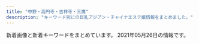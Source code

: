 ```yaml
---
title: "中野・高円寺・吉祥寺・三鷹"
description: "キーワード別にの巨乳アジアン・チャイナエステ嬢情報をまとめました。"
---
```


新着画像と新着キーワードをまとめています。
2021年05月26日の情報です。

<DmmAffiliateIns />
<KeywordTable
  shops={
    [
    {
        "img_links": [
            "http://milktea.rankuens.com/css/nav/nav04.png",
            "http://milktea.rankuens.com/css/staff/staff01.png",
            "http://milktea.rankuens.com/css/tel.png",
            "http://milktea.rankuens.com/css/top01.png",
            "http://milktea.rankuens.com/css/staff/staff02.png",
            "http://milktea.rankuens.com/css/nav/nav03.png",
            "http://milktea.rankuens.com/css/staff/staff04.png",
            "http://milktea.rankuens.com/css/staff/staff05.png",
            "http://milktea.rankuens.com/css/nav/nav05.png",
            "http://milktea.rankuens.com/css/nav/nav02.png",
            "http://milktea.rankuens.com/css/staff/staff06.png",
            "http://milktea.rankuens.com/css/nav/nav06.png",
            "http://milktea.rankuens.com/css/staff/staff05-b.png",
            "http://milktea.rankuens.com/css/nav/nav01.png"
        ],
        "station": "JR\u9ad8\u5186\u5bfa\u99c5\u5317\u53e3",
        "url": "http://milktea.rankuens.com/",
        "keywords": {
            "87": 1,
            "86": 1,
            "E": 1,
            "85": 1,
            "D": 2,
            "89": 2,
            "C": 2
        },
        "name": "\u30df\u30eb\u30af\u30c6\u30a3\u30fc"
    },
    {
        "name": "SPA ONLY ONE",
        "url": "http://spa-only-one.jpn.mn/",
        "station": "JR\u837b\u7aaa\u99c5\u5317\u53e3",
        "img_links": [
            "http://spa-only-one.jpn.mn/photos/sites/15/2018/05/2018052706514671.jpg",
            "http://spa-only-one.jpn.mn/photos/sites/15/2018/05/2018052706463940.jpg",
            "http://spa-only-one.jpn.mn/images/s_staff.png",
            "http://spa-only-one.jpn.mn/photos/sites/15/2018/05/2018052706482112.jpg",
            "http://spa-only-one.jpn.mn/photos/sites/15/2017/11/2017111706403963.jpg",
            "http://spa-only-one.jpn.mn/photos/sites/15/2018/05/2018052706495271.jpg",
            "http://spa-only-one.jpn.mn/images/s6.jpg",
            "http://spa-only-one.jpn.mn/images/s5.jpg",
            "http://spa-only-one.jpn.mn/photos/sites/15/2018/05/2018052706473315.jpg",
            "http://spa-only-one.jpn.mn/photos/sites/15/2018/09/201809070336043.jpg",
            "http://spa-only-one.jpn.mn/images/mobile.jpg",
            "http://spa-only-one.jpn.mn/photos/sites/15/2020/06/2020062320024668.jpg",
            "http://spa-only-one.jpn.mn/photos/sites/15/2018/05/2018052706491571.jpg",
            "http://spa-only-one.jpn.mn/images/news.jpg",
            "http://spa-only-one.jpn.mn/images/s4.jpg",
            "http://spa-only-one.jpn.mn/images/girl-z2.jpg",
            "http://spa-only-one.jpn.mn/photos/sites/15/2018/02/2018020401442712-e1519260883926.jpg",
            "http://spa-only-one.jpn.mn/images/pick.jpg",
            "http://spa-only-one.jpn.mn/images/s_link.png",
            "http://spa-only-one.jpn.mn/photos/sites/15/2018/05/2018050703260387.jpg",
            "http://spa-only-one.jpn.mn/images/top.png",
            "http://spa-only-one.jpn.mn/images/s2.jpg",
            "http://spa-only-one.jpn.mn/images/girl-z1.jpg"
        ],
        "keywords": {
            "C": 18,
            "84": 1,
            "85": 1,
            "D": 4,
            "86": 3,
            "87": 1
        }
    },
    {
        "img_links": [
            "https://yu-rinpa.tokyo/wp-content/themes/este/img/top-img03.png",
            "https://yu-rinpa.tokyo/wp-content/themes/este/img/2.jpg",
            "https://yu-rinpa.tokyo/wp-content/themes/este/img/tel.png",
            "https://yu-rinpa.tokyo/wp-content/themes/este/img/tel01.png",
            "https://yu-rinpa.tokyo/wp-content/uploads/2019/06/1saihoaujaa.jpg",
            "https://yu-rinpa.tokyo/wp-content/themes/este/img/3.jpg",
            "https://yu-rinpa.tokyo/wp-content/uploads/2019/06/1sahuishjasa.jpg",
            "https://yu-rinpa.tokyo/wp-content/themes/este/img/1.jpg",
            "https://yu-rinpa.tokyo/wp-content/themes/este/img/top-img01.png",
            "https://yu-rinpa.tokyo/wp-content/themes/este/img/top-img04.png",
            "https://yu-rinpa.tokyo/wp-content/themes/este/img/top-img02.png",
            "https://yu-rinpa.tokyo/wp-content/themes/este/img/4.jpg",
            "https://yu-rinpa.tokyo/wp-content/uploads/2019/06/3shiaosja.jpg",
            "https://yu-rinpa.tokyo/wp-content/uploads/2018/12/4388fd7381a30d84934c3516c70a269a.jpg",
            "https://yu-rinpa.tokyo/wp-content/uploads/2018/12/warestd78.jpg",
            "https://yu-rinpa.tokyo/wp-content/uploads/2019/06/1sahioaja.jpg"
        ],
        "name": "\u30e6\u30a6\u30a2\u30f3\u30c9\u30df\u30fc",
        "station": "JR\u4e2d\u91ce\u99c5\u5317\u53e3",
        "url": "https://yu-rinpa.tokyo/",
        "keywords": {
            "C": 4,
            "D": 17
        }
    },
    {
        "name": "\u30a2\u30ef\u30a2\u30ef\u30d5\u30a7\u30a2\u30ea\u30fc",
        "station": "JR\u9ad8\u5186\u5bfa\u99c5\u5317\u53e3",
        "img_links": [
            "http://jewelry-hak.xyz/_src/50627324/wechatimg691.jpg",
            "http://jewelry-hak.xyz/_src/53696950/line.png",
            "http://jewelry-hak.xyz/_src/53696927/wechatimg169_20210226172333400.jpg",
            "http://jewelry-hak.xyz/_src/38511775/3.jpg",
            "http://jewelry-hak.xyz/_src/50627325/wechatimg691.jpg",
            "http://jewelry-hak.xyz/_src/50627213/wechatimg914.jpg",
            "http://jewelry-hak.xyz/_src/38511793/navinavi_02.png",
            "http://jewelry-hak.xyz/_src/53696933/wechatimg169_20210226172333400.jpg",
            "http://jewelry-hak.xyz/_src/53696931/wechatimg169_20210226172333400.jpg",
            "http://jewelry-hak.xyz/_src/53696926/wechatimg166.jpg",
            "http://jewelry-hak.xyz/_src/55548987/wechatimg731.jpg",
            "http://jewelry-hak.xyz/_src/38511751/wechatimg561.jpg",
            "http://jewelry-hak.xyz/_src/38511791/navinavi_01.png",
            "http://jewelry-hak.xyz/_src/38511776/4.jpg",
            "http://jewelry-hak.xyz/_src/38513880/cam.jpg",
            "http://jewelry-hak.xyz/_src/38511753/wechatimg47_20210118145652388.jpg",
            "http://jewelry-hak.xyz/_src/38511781/img20200108162027140241.png",
            "http://jewelry-hak.xyz/_src/49618165/slider1.jpg",
            "http://jewelry-hak.xyz/_src/38511790/cam4.jpg",
            "http://jewelry-hak.xyz/_src/50627327/wechatimg590.jpg",
            "http://jewelry-hak.xyz/_src/38511750/wechatimg561.jpg",
            "http://jewelry-hak.xyz/_src/50627323/wechatimg691.jpg",
            "http://jewelry-hak.xyz/_src/39952823/line.png",
            "http://jewelry-hak.xyz/_src/53696932/wechatimg169_20210226172333400.jpg",
            "http://jewelry-hak.xyz/_src/38511787/cam3.jpg",
            "http://jewelry-hak.xyz/_src/50627326/wechatimg590.jpg",
            "http://jewelry-hak.xyz/_src/38511754/wechatimg47_20210118145652388.jpg",
            "http://jewelry-hak.xyz/_src/38511774/2.jpg",
            "http://jewelry-hak.xyz/_src/53696936/wechatimg166.jpg",
            "http://jewelry-hak.xyz/_src/38511786/cam2.jpg",
            "http://jewelry-hak.xyz/_src/38511779/line.png",
            "http://jewelry-hak.xyz/_src/38511717/wechatimg568.jpg",
            "http://jewelry-hak.xyz/_src/38511746/wechatimg30.jpg",
            "http://jewelry-hak.xyz/_src/38511760/wechatimg30.jpg",
            "http://jewelry-hak.xyz/_src/38511719/wechatimg570.jpg",
            "http://jewelry-hak.xyz/_src/38511721/wechatimg571.jpg",
            "http://jewelry-hak.xyz/_src/49611181/wechatimg48_20210118145652340.jpg",
            "http://jewelry-hak.xyz/_src/50627215/wechatimg914.jpg",
            "http://jewelry-hak.xyz/_src/38511788/cam3.jpg",
            "http://jewelry-hak.xyz/_src/38511752/wechatimg47_20210118145652388.jpg",
            "http://jewelry-hak.xyz/_src/55549003/wechatimg732.jpg",
            "http://jewelry-hak.xyz/_src/55549006/wechatimg731.jpg",
            "http://jewelry-hak.xyz/_src/55549005/wechatimg731.jpg",
            "http://jewelry-hak.xyz/_src/49618155/slider2.jpg",
            "http://jewelry-hak.xyz/_src/55549007/wechatimg731.jpg",
            "http://jewelry-hak.xyz/_src/55549004/wechatimg732.jpg",
            "http://jewelry-hak.xyz/_src/38511789/cam4.jpg",
            "http://jewelry-hak.xyz/_src/53696934/wechatimg166.jpg",
            "http://jewelry-hak.xyz/_src/38511749/wechatimg561.jpg",
            "http://jewelry-hak.xyz/_src/38511723/wechatimg569_20201101131633190.jpg",
            "http://jewelry-hak.xyz/_src/38513882/cam.jpg",
            "http://jewelry-hak.xyz/_src/50627214/wechatimg914.jpg",
            "http://jewelry-hak.xyz/_src/50627206/wechatimg691.jpg",
            "http://jewelry-hak.xyz/_src/49611183/wechatimg48_20210118145652340.jpg",
            "http://jewelry-hak.xyz/_src/38625720/wechatimg541.jpg",
            "http://jewelry-hak.xyz/_src/49642825/mmexport1604298600845.jpg",
            "http://jewelry-hak.xyz/_src/38511785/cam2.jpg",
            "http://jewelry-hak.xyz/_src/53696935/wechatimg166.jpg",
            "http://jewelry-hak.xyz/_src/49611182/wechatimg48_20210118145652340.jpg",
            "http://jewelry-hak.xyz/_src/50627205/wechatimg691.jpg",
            "http://jewelry-hak.xyz/_src/55548988/wechatimg731.jpg",
            "http://jewelry-hak.xyz/_src/55549002/wechatimg732.jpg",
            "http://jewelry-hak.xyz/_src/50627328/wechatimg590.jpg"
        ],
        "keywords": {},
        "url": "http://jewelry-hak.xyz/"
    },
    {
        "station": "JR\u897f\u837b\u7aaa\u99c5\u5317\u53e3",
        "url": "http://lh.estx.net/",
        "name": "Love Honey \uff5e\u30e9\u30d6\u30fb\u30cf\u30cb\u30fc\uff5e",
        "img_links": [
            "http://lh.estx.net/images/index_10.png",
            "http://lh.estx.net/images/index_04.png",
            "http://lh.estx.net/staff/1.jpg",
            "http://lh.estx.net/images/index_08.png",
            "http://lh.estx.net/images/index_02.png",
            "http://lh.estx.net/images/index_11.png",
            "http://lh.estx.net/images/index2_10.png",
            "http://lh.estx.net/images/index_05.png",
            "http://lh.estx.net/images/index_19.png",
            "http://lh.estx.net/staff/3.jpg",
            "http://lh.estx.net/staff/4.jpg",
            "http://lh.estx.net/images/index_09.png",
            "http://lh.estx.net/images/index_17.png",
            "http://lh.estx.net/images/index_15.png",
            "http://lh.estx.net/images/staff_11.png",
            "http://lh.estx.net/images/index_06.png",
            "http://lh.estx.net/staff/2.jpg",
            "http://lh.estx.net/images/index_13.png",
            "http://lh.estx.net/images/index_07.png",
            "http://lh.estx.net/images/index_16.png"
        ],
        "keywords": {}
    },
    {
        "name": "\u4e00\u76ee\u60da\u308c",
        "station": "\u6b66\u8535\u95a2\u99c5\u5357\u53e3",
        "img_links": [
            "http://xiretyuat.xyz/uploads/210127/1-21012G0345B96.jpg",
            "http://xiretyuat.xyz/uploads/201215/1-2012151405433S.jpg",
            "http://xiretyuat.xyz/static/picture/room4.jpg",
            "http://xiretyuat.xyz/images/1-1Z41911200GA.png",
            "http://xiretyuat.xyz/uploads/210511/1-2105111315014b.jpg",
            "http://xiretyuat.xyz/static/picture/maining.jpg",
            "http://xiretyuat.xyz/uploads/210408/1-21040Q33G0920.jpg",
            "http://xiretyuat.xyz/uploads/201215/1-201215140451403.jpg",
            "http://xiretyuat.xyz/static/picture/tit_staff02.png",
            "http://xiretyuat.xyz/uploads/210511/1-210511131450912.jpg",
            "http://xiretyuat.xyz/static/picture/sp_tit_staff02.png",
            "http://xiretyuat.xyz/static/picture/room2.jpg",
            "http://xiretyuat.xyz/uploads/210319/1-21031916033XB.jpg",
            "http://xiretyuat.xyz/uploads/210127/1-21012G03430533.jpg",
            "http://xiretyuat.xyz/static/picture/sp_tit_therapist.png",
            "http://xiretyuat.xyz/static/picture/room3.jpg",
            "http://xiretyuat.xyz/static/picture/room1.jpg",
            "http://xiretyuat.xyz/uploads/210127/1-21012G0344A00.jpg",
            "http://xiretyuat.xyz/uploads/210319/1-21031916032G39.jpg",
            "http://xiretyuat.xyz/uploads/210319/1-2103191603104W.jpg",
            "http://xiretyuat.xyz/uploads/210408/1-21040Q33AR20.jpg",
            "http://xiretyuat.xyz/static/picture/top.jpg",
            "http://xiretyuat.xyz/uploads/210408/1-21040Q33H0N7.jpg",
            "http://xiretyuat.xyz/static/picture/tit_therapist.png",
            "http://xiretyuat.xyz/uploads/210511/1-21051113142N43.jpg",
            "http://xiretyuat.xyz/static/picture/sp_tit_staff01.png",
            "http://xiretyuat.xyz/static/picture/img_tel.png",
            "http://xiretyuat.xyz/static/picture/tit_new.png",
            "http://xiretyuat.xyz/static/picture/sp_tit_new.png",
            "http://xiretyuat.xyz/static/picture/tit_staff01.png",
            "http://xiretyuat.xyz/uploads/201215/1-2012151405215G.jpg",
            "http://xiretyuat.xyz/uploads/210327/1-21032G53UQ59.jpg"
        ],
        "url": "http://xiretyuat.xyz/",
        "keywords": {
            "89": 4,
            "86": 15,
            "C": 15,
            "85": 4,
            "87": 3,
            "E": 3,
            "88": 4,
            "D": 12
        }
    },
    {
        "url": "http://zeanfio.tokyo/",
        "station": "JR\u5409\u7965\u5bfa\u99c5\u5317\u53e3",
        "img_links": [
            "http://zeanfio.tokyo/uploads/200826/1-200R6123K2943.jpg",
            "http://zeanfio.tokyo/picture/room3.jpg",
            "http://zeanfio.tokyo/picture/news.jpg",
            "http://zeanfio.tokyo/uploads/200826/1-200R6123J3U4.jpg",
            "http://zeanfio.tokyo/picture/face_bj1.png",
            "http://zeanfio.tokyo/uploads/200826/1-200R61240505J.jpg",
            "http://zeanfio.tokyo/uploads/200826/1-200R612392D44.jpg",
            "http://zeanfio.tokyo/uploads/210401/1-21040115504V30.jpg",
            "http://zeanfio.tokyo/uploads/210401/1-210401155019443.jpg",
            "http://zeanfio.tokyo/picture/s_staff.png",
            "http://zeanfio.tokyo/uploads/210416/1-210416133S4214.jpg",
            "http://zeanfio.tokyo/picture/pick.jpg",
            "http://zeanfio.tokyo/uploads/200615/1-200615130103941.jpg",
            "http://zeanfio.tokyo/uploads/200826/1-200R612391O57.jpg",
            "http://zeanfio.tokyo/uploads/200826/1-200R612401XN.jpg",
            "http://zeanfio.tokyo/uploads/200525/1-2005251AZ0391.jpg",
            "http://zeanfio.tokyo/picture/top.jpg",
            "http://zeanfio.tokyo/uploads/200613/1-20061313545XI.jpg",
            "http://zeanfio.tokyo/picture/room4.jpg",
            "http://zeanfio.tokyo/picture/face.jpg",
            "http://zeanfio.tokyo/picture/room1.jpg",
            "http://zeanfio.tokyo/uploads/210416/1-2104161339114D.jpg",
            "http://zeanfio.tokyo/uploads/200826/1-200R612410XQ.jpg",
            "http://zeanfio.tokyo/picture/room2.jpg",
            "http://zeanfio.tokyo/uploads/200526/1-2005260T929410.jpg",
            "http://zeanfio.tokyo/uploads/200826/1-200R61240062U.jpg"
        ],
        "keywords": {
            "D": 7,
            "\u80f8": 1,
            "86": 6,
            "85": 1,
            "E": 1,
            "89": 1,
            "C": 1
        },
        "name": "\u611b\u306e\u6d77"
    },
    {
        "keywords": {},
        "name": "\u6c34\u8272",
        "img_links": [
            "http://www.e-himawari.work/img/nana1.jpg",
            "http://www.e-himawari.work/img/ai3.jpg",
            "http://www.e-himawari.work/images/int2.jpg",
            "http://www.e-himawari.work/img/yuka1.jpg",
            "http://www.e-himawari.work/img/momo1.jpg",
            "http://www.e-himawari.work/img/ayumi1.jpg",
            "http://www.e-himawari.work/images/tel.jpg",
            "http://www.e-himawari.work/images/8.jpg",
            "http://www.e-himawari.work/img/yui2.jpg",
            "http://www.e-himawari.work/img/yui1.jpg",
            "http://www.e-himawari.work/images/rec1.jpg",
            "http://www.e-himawari.work/img/ayumi2.jpg",
            "http://www.e-himawari.work/images/head.jpg",
            "http://www.e-himawari.work/images/3.jpg",
            "http://www.e-himawari.work/images/4.jpg",
            "http://www.e-himawari.work/img/kina2.jpg",
            "http://www.e-himawari.work/images/sys.jpg",
            "http://www.e-himawari.work/images/int1.jpg",
            "http://www.e-himawari.work/img/kina1.jpg",
            "http://www.e-himawari.work/images/2.jpg",
            "http://www.e-himawari.work/images/up.png",
            "http://www.e-himawari.work/images/ta.jpg",
            "http://www.e-himawari.work/img/riri2.jpg",
            "http://www.e-himawari.work/img/ai2.jpg",
            "http://www.e-himawari.work/images/7.jpg",
            "http://www.e-himawari.work/img/yuka2.jpg",
            "http://www.e-himawari.work/images/5.jpg",
            "http://www.e-himawari.work/images/6.jpg",
            "http://www.e-himawari.work/images/1.jpg",
            "http://www.e-himawari.work/img/momo2.jpg",
            "http://www.e-himawari.work/images/news.jpg",
            "http://www.e-himawari.work/img/riri1.jpg",
            "http://www.e-himawari.work/images/staff_t.jpg",
            "http://www.e-himawari.work/images/rec2.jpg",
            "http://www.e-himawari.work/img/ai1.jpg",
            "http://www.e-himawari.work/images/interior_t.jpg",
            "http://www.e-himawari.work/images/mobile.jpg",
            "http://www.e-himawari.work/img/ayumi3.jpg",
            "http://www.e-himawari.work/img/kina3.jpg"
        ],
        "url": "http://www.e-himawari.work/",
        "station": "JR\u837b\u7aaa\u99c5\u5357\u53e3"
    },
    {
        "url": "http://e-mira.net/",
        "keywords": {},
        "station": "JR\u9ad8\u5186\u5bfa\u99c5\u5317\u53e3",
        "name": "\u30d4\u30e5\u30a2\u30cf\u30fc\u30c8",
        "img_links": [
            "http://e-mira.net/_src/18381465/navi_13.png",
            "http://e-mira.net/_src/18381705/sign.png",
            "http://e-mira.net/_src/18381110/navi_14.png",
            "http://e-mira.net/_src/18381374/sign.png",
            "http://e-mira.net/_src/18381090/footer_03.png",
            "http://e-mira.net/_src/19217855/footer_04.png",
            "http://e-mira.net/_src/18381708/qr.png",
            "http://e-mira.net/_src/19173124/wechatimg705.jpg",
            "http://e-mira.net/_src/18381185/footer_07.png",
            "http://e-mira.net/_src/19217856/footer_03.png",
            "http://e-mira.net/_src/18381330/navi_10.png",
            "http://e-mira.net/_src/18381364/navi_15.png",
            "http://e-mira.net/_src/18381207/line2.png",
            "http://e-mira.net/_src/18381660/footer_05.png",
            "http://e-mira.net/_src/18381197/navi_13.png",
            "http://e-mira.net/_src/18381467/navi_14.png",
            "http://e-mira.net/_src/18381653/sign.png",
            "http://e-mira.net/_src/18381567/navi_12.png",
            "http://e-mira.net/_src/53569010/wechatimg156_20201124112344134.jpg",
            "http://e-mira.net/_src/39651631/wechatimg50.jpg",
            "http://e-mira.net/_src/18381643/navi_15.png",
            "http://e-mira.net/_src/18381672/navi_12.png",
            "http://e-mira.net/_src/53568961/navi_15.png",
            "http://e-mira.net/_src/18381463/navi_12.png",
            "http://e-mira.net/_src/18381610/navi_10.png",
            "http://e-mira.net/_src/18381361/navi_14.png",
            "http://e-mira.net/_src/18381181/footer_03.png",
            "http://e-mira.net/_src/18381182/footer_04.png",
            "http://e-mira.net/_src/18381681/navi_10.png",
            "http://e-mira.net/_src/18381625/footer_05.png",
            "http://e-mira.net/_src/18381624/footer_04.png",
            "http://e-mira.net/_src/18381449/footer_04.png",
            "http://e-mira.net/_src/18381662/footer_07.png",
            "http://e-mira.net/_src/53568960/navi_10.png",
            "http://e-mira.net/_src/18381113/navi_10.png",
            "http://e-mira.net/_src/18381641/navi_14.png",
            "http://e-mira.net/_src/21452507/wechatimg232.jpg",
            "http://e-mira.net/_src/19217840/navi_11.png",
            "http://e-mira.net/_src/18381155/navi_14.png",
            "http://e-mira.net/_src/18381201/navi_15.png",
            "http://e-mira.net/_src/18381308/footer_03.png",
            "http://e-mira.net/_src/23056975/unnamed_%281%29.jpg",
            "http://e-mira.net/_src/18381689/sign.png",
            "http://e-mira.net/_src/18381591/footer_06.png",
            "http://e-mira.net/_src/18381312/footer_07.png",
            "http://e-mira.net/_src/18381379/footer_04.png",
            "http://e-mira.net/_src/18381401/navi_10.png",
            "http://e-mira.net/_src/18381505/navi_10.png",
            "http://e-mira.net/_src/53568963/navi_14.png",
            "http://e-mira.net/_src/18381606/navi_14.png",
            "http://e-mira.net/_src/25639981/wechatimg156_20201124112344134.jpg",
            "http://e-mira.net/_src/18381347/footer_07.png",
            "http://e-mira.net/_src/18381327/navi_14.png",
            "http://e-mira.net/_src/18381158/navi_10.png",
            "http://e-mira.net/_src/18381611/navi_10.png",
            "http://e-mira.net/_src/18381378/footer_03.png",
            "http://e-mira.net/_src/18381623/footer_03.png",
            "http://e-mira.net/_src/18381391/navi_11.png",
            "http://e-mira.net/_src/18381309/footer_04.png",
            "http://e-mira.net/_src/18381428/navi_12.png",
            "http://e-mira.net/_src/18381272/sign.png",
            "http://e-mira.net/_src/18381613/wechatimg412_20210512175955671.jpg",
            "http://e-mira.net/_src/18381322/navi_12.png",
            "http://e-mira.net/_src/18381607/navi_14.png",
            "http://e-mira.net/_src/18381114/navi_10.png",
            "http://e-mira.net/_src/53568984/footer_05.png",
            "http://e-mira.net/_src/18381075/line.png",
            "http://e-mira.net/_src/18381311/footer_06.png",
            "http://e-mira.net/_src/18381184/footer_06.png",
            "http://e-mira.net/_src/19217830/navi_10.png",
            "http://e-mira.net/_src/18381626/footer_06.png",
            "http://e-mira.net/_src/49954707/wechatimg150.jpg",
            "http://e-mira.net/_src/18381064/navi_11.png",
            "http://e-mira.net/_src/18381416/footer_06.png",
            "http://e-mira.net/_src/18381360/navi_13.png",
            "http://e-mira.net/_src/18381415/footer_05.png",
            "http://e-mira.net/_src/18381699/sign.png",
            "http://e-mira.net/_src/18381409/sign.png",
            "http://e-mira.net/_src/18381331/navi_10.png",
            "http://e-mira.net/_src/18381091/footer_04.png",
            "http://e-mira.net/_src/19217834/navi_14.png",
            "http://e-mira.net/_src/18381426/navi_11.png",
            "http://e-mira.net/_src/18381073/navi_10.png",
            "http://e-mira.net/_src/18381355/navi_11.png",
            "http://e-mira.net/_src/18381627/footer_07.png",
            "http://e-mira.net/_src/18381138/footer_05.png",
            "http://e-mira.net/_src/18381154/navi_14.png",
            "http://e-mira.net/_src/56132863/wechatimg412.jpg",
            "http://e-mira.net/_src/18381377/footer_02.png",
            "http://e-mira.net/_src/53568983/footer_06.png",
            "http://e-mira.net/_src/18381153/navi_13.png",
            "http://e-mira.net/_src/18381582/profile_05.png",
            "http://e-mira.net/_src/18381094/footer_07.png",
            "http://e-mira.net/_src/18381568/navi_12.png",
            "http://e-mira.net/_src/18381592/footer_07.png",
            "http://e-mira.net/_src/18381071/navi_15.png",
            "http://e-mira.net/_src/18381583/sign.png",
            "http://e-mira.net/_src/18381245/navi_15.png",
            "http://e-mira.net/_src/18381431/navi_14.png",
            "http://e-mira.net/_src/18381108/navi_13.png",
            "http://e-mira.net/_src/31433038/wechatimg98.jpg",
            "http://e-mira.net/_src/18381513/sign.png",
            "http://e-mira.net/_src/53568968/navi_12.png",
            "http://e-mira.net/_src/18381636/navi_11.png",
            "http://e-mira.net/_src/18381657/footer_02.png",
            "http://e-mira.net/_src/18381419/sign.png",
            "http://e-mira.net/_src/18381194/navi_11.png",
            "http://e-mira.net/_src/25639995/footer_06.png",
            "http://e-mira.net/_src/53568962/navi_15.png",
            "http://e-mira.net/_src/18381267/footer_04.png",
            "http://e-mira.net/_src/18381576/navi_10.png",
            "http://e-mira.net/_src/18381462/navi_12.png",
            "http://e-mira.net/_src/19217848/sign.png",
            "http://e-mira.net/_src/18381372/profile_05.png",
            "http://e-mira.net/_src/18381622/footer_02.png",
            "http://e-mira.net/_src/18381590/footer_05.png",
            "http://e-mira.net/_src/18381314/sign.png",
            "http://e-mira.net/_src/18381359/navi_13.png",
            "http://e-mira.net/_src/18381661/footer_06.png",
            "http://e-mira.net/_src/19217854/footer_05.png",
            "http://e-mira.net/_src/18381112/navi_15.png",
            "http://e-mira.net/_src/18381280/navi_12.png",
            "http://e-mira.net/_src/25639976/navi_15.png",
            "http://e-mira.net/_src/18381065/navi_12.png",
            "http://e-mira.net/_src/18381366/navi_10.png",
            "http://e-mira.net/_src/53568977/profile_05.png",
            "http://e-mira.net/_src/18381209/line2.png",
            "http://e-mira.net/_src/18381670/navi_11.png",
            "http://e-mira.net/_src/18381587/footer_02.png",
            "http://e-mira.net/_src/53568972/wechatimg1020.jpg",
            "http://e-mira.net/_src/18381328/navi_15.png",
            "http://e-mira.net/_src/18381639/navi_13.png",
            "http://e-mira.net/_src/18381578/wechatimg108.jpg",
            "http://e-mira.net/_src/56132861/wechatimg1020.jpg",
            "http://e-mira.net/_src/18381066/navi_12.png",
            "http://e-mira.net/_src/18381600/navi_11.png",
            "http://e-mira.net/_src/18381231/sign.png",
            "http://e-mira.net/_src/19217814/wechatimg230.jpg",
            "http://e-mira.net/_src/18381333/unnamed_20180612172938653.jpg",
            "http://e-mira.net/_src/18381674/navi_13.png",
            "http://e-mira.net/_src/18381589/footer_04.png",
            "http://e-mira.net/_src/18381117/line2.png",
            "http://e-mira.net/_src/18381413/footer_03.png",
            "http://e-mira.net/_src/18381363/navi_15.png",
            "http://e-mira.net/_src/18381345/footer_05.png",
            "http://e-mira.net/_src/18381425/navi_11.png",
            "http://e-mira.net/_src/21452882/wechatimg108.jpg",
            "http://e-mira.net/_src/25639988/sign.png",
            "http://e-mira.net/_src/18381648/wechatimg329.jpg",
            "http://e-mira.net/_src/18381519/footer_04.png",
            "http://e-mira.net/_src/19217835/navi_13.png",
            "http://e-mira.net/_src/19217847/profile_05.png",
            "http://e-mira.net/_src/18381199/navi_14.png",
            "http://e-mira.net/_src/18381096/sign.png",
            "http://e-mira.net/_src/18381407/profile_05.png",
            "http://e-mira.net/_src/18381107/navi_13.png",
            "http://e-mira.net/_src/18381077/line.png",
            "http://e-mira.net/_src/18381278/navi_11.png",
            "http://e-mira.net/_src/54747000/wechatimg208.jpg",
            "http://e-mira.net/_src/18381403/wechatimg50.jpg",
            "http://e-mira.net/_src/18381246/navi_15.png",
            "http://e-mira.net/_src/18381675/navi_13.png",
            "http://e-mira.net/_src/18381142/sign.png",
            "http://e-mira.net/_src/18381196/navi_12.png",
            "http://e-mira.net/_src/18381447/footer_02.png",
            "http://e-mira.net/_src/18381139/footer_06.png",
            "http://e-mira.net/_src/18381783/wechatimg232.jpg",
            "http://e-mira.net/_src/53568965/navi_13.png",
            "http://e-mira.net/_src/18381349/sign.png",
            "http://e-mira.net/_src/18381224/footer_02.png",
            "http://e-mira.net/_src/18381503/navi_15.png",
            "http://e-mira.net/_src/18381068/navi_13.png",
            "http://e-mira.net/_src/18381608/navi_15.png",
            "http://e-mira.net/_src/18381618/sign.png",
            "http://e-mira.net/_src/18381654/sign.png",
            "http://e-mira.net/_src/18381337/profile_05.png",
            "http://e-mira.net/_src/18381119/line2.png",
            "http://e-mira.net/_src/18381677/navi_14.png",
            "http://e-mira.net/_src/18381496/navi_11.png",
            "http://e-mira.net/_src/19217837/navi_12.png",
            "http://e-mira.net/_src/18381486/footer_06.png",
            "http://e-mira.net/_src/19217833/navi_14.png",
            "http://e-mira.net/_src/53569008/wechatimg152.jpg",
            "http://e-mira.net/_src/18381679/navi_15.png",
            "http://e-mira.net/_src/18381132/sign.png",
            "http://e-mira.net/_src/18381237/navi_11.png",
            "http://e-mira.net/_src/18381265/footer_02.png",
            "http://e-mira.net/_src/18381617/profile_05.png",
            "http://e-mira.net/_src/18381501/navi_14.png",
            "http://e-mira.net/_src/18381429/navi_13.png",
            "http://e-mira.net/_src/18381687/profile_05.png",
            "http://e-mira.net/_src/18381485/footer_05.png",
            "http://e-mira.net/_src/53568948/wechatimg1020.jpg",
            "http://e-mira.net/_src/18381362/navi_14.png",
            "http://e-mira.net/_src/18381344/footer_04.png",
            "http://e-mira.net/_src/18381452/footer_07.png",
            "http://e-mira.net/_src/53569040/wechatimg232.jpg",
            "http://e-mira.net/_src/18381288/navi_10.png",
            "http://e-mira.net/_src/18381683/wechatimg233.jpg",
            "http://e-mira.net/_src/25639996/footer_07.png",
            "http://e-mira.net/_src/18381156/navi_15.png",
            "http://e-mira.net/_src/18381619/sign.png",
            "http://e-mira.net/_src/18381604/navi_13.png",
            "http://e-mira.net/_src/18381268/footer_05.png",
            "http://e-mira.net/_src/18381500/navi_13.png",
            "http://e-mira.net/_src/18381137/footer_04.png",
            "http://e-mira.net/_src/18381241/navi_13.png",
            "http://e-mira.net/_src/18381442/profile_05.png",
            "http://e-mira.net/_src/18381397/navi_14.png",
            "http://e-mira.net/_src/18381203/navi_10.png",
            "http://e-mira.net/_src/19217838/navi_12.png",
            "http://e-mira.net/_src/18381448/footer_03.png",
            "http://e-mira.net/_src/25639969/navi_11.png",
            "http://e-mira.net/_src/18381282/navi_13.png",
            "http://e-mira.net/_src/25639978/navi_10.png",
            "http://e-mira.net/_src/18381434/navi_15.png",
            "http://e-mira.net/_src/53569041/wechatimg1144.jpg",
            "http://e-mira.net/_src/18381584/sign.png",
            "http://e-mira.net/_src/18381227/footer_05.png",
            "http://e-mira.net/_src/18381105/navi_12.png",
            "http://e-mira.net/_src/44478269/wechatimg152.jpg",
            "http://e-mira.net/_src/25639979/navi_10.png",
            "http://e-mira.net/_src/18381392/navi_12.png",
            "http://e-mira.net/_src/18381508/wechatimg1143.jpg",
            "http://e-mira.net/_src/18381575/navi_10.png",
            "http://e-mira.net/_src/18381238/navi_11.png",
            "http://e-mira.net/_src/18381195/navi_12.png",
            "http://e-mira.net/_src/18381292/line2.png",
            "http://e-mira.net/_src/18381151/navi_12.png",
            "http://e-mira.net/_src/18381436/navi_10.png",
            "http://e-mira.net/_src/18381240/navi_12.png",
            "http://e-mira.net/_src/18381325/navi_13.png",
            "http://e-mira.net/_src/18381187/sign.png",
            "http://e-mira.net/_src/18381373/sign.png",
            "http://e-mira.net/_src/25639975/navi_14.png",
            "http://e-mira.net/_src/53568978/sign.png",
            "http://e-mira.net/_src/18381603/navi_12.png",
            "http://e-mira.net/_src/18381499/navi_13.png",
            "http://e-mira.net/_src/18381310/footer_05.png",
            "http://e-mira.net/_src/19217857/footer_02.png",
            "http://e-mira.net/_src/18381067/navi_13.png",
            "http://e-mira.net/_src/18381281/navi_12.png",
            "http://e-mira.net/_src/18381307/footer_02.png",
            "http://e-mira.net/_src/18381479/sign.png",
            "http://e-mira.net/_src/18381520/footer_05.png",
            "http://e-mira.net/_src/18381326/navi_14.png",
            "http://e-mira.net/_src/18381414/footer_04.png",
            "http://e-mira.net/_src/18381454/sign.png",
            "http://e-mira.net/_src/18381692/footer_02.png",
            "http://e-mira.net/_src/25639993/footer_04.png",
            "http://e-mira.net/_src/25639968/navi_11.png",
            "http://e-mira.net/_src/19217849/sign.png",
            "http://e-mira.net/_src/18381609/navi_15.png",
            "http://e-mira.net/_src/18381470/navi_10.png",
            "http://e-mira.net/_src/18381148/navi_11.png",
            "http://e-mira.net/_src/25639986/profile_05.png",
            "http://e-mira.net/_src/18381642/navi_14.png",
            "http://e-mira.net/_src/18381239/navi_12.png",
            "http://e-mira.net/_src/18381435/navi_10.png",
            "http://e-mira.net/_src/18381266/footer_03.png",
            "http://e-mira.net/_src/18381482/footer_02.png",
            "http://e-mira.net/_src/25639998/sign.png",
            "http://e-mira.net/_src/18381103/navi_11.png",
            "http://e-mira.net/_src/18381637/navi_12.png",
            "http://e-mira.net/_src/18381695/footer_05.png",
            "http://e-mira.net/_src/25639994/footer_05.png",
            "http://e-mira.net/_src/18381072/navi_15.png",
            "http://e-mira.net/_src/18381228/footer_06.png",
            "http://e-mira.net/_src/18381157/navi_15.png",
            "http://e-mira.net/_src/18381346/footer_06.png",
            "http://e-mira.net/_src/18381521/footer_06.png",
            "http://e-mira.net/_src/18381225/footer_03.png",
            "http://e-mira.net/_src/32345527/smartselect_20190726-192136_wechat.jpg",
            "http://e-mira.net/_src/18381396/navi_14.png",
            "http://e-mira.net/_src/18381697/footer_07.png",
            "http://e-mira.net/_src/50327149/wechatimg156_20201124112344134.jpg",
            "http://e-mira.net/_src/53568985/footer_04.png",
            "http://e-mira.net/_src/19217852/footer_07.png",
            "http://e-mira.net/_src/18381069/navi_14.png",
            "http://e-mira.net/_src/25639973/navi_13.png",
            "http://e-mira.net/_src/18381250/line2.png",
            "http://e-mira.net/_src/18381382/footer_07.png",
            "http://e-mira.net/_src/18381427/navi_12.png",
            "http://e-mira.net/_src/18381506/navi_10.png",
            "http://e-mira.net/_src/18381572/navi_14.png",
            "http://e-mira.net/_src/18381339/sign.png",
            "http://e-mira.net/_src/18381693/footer_03.png",
            "http://e-mira.net/_src/18381111/navi_15.png",
            "http://e-mira.net/_src/18381468/navi_15.png",
            "http://e-mira.net/_src/18381498/navi_12.png",
            "http://e-mira.net/_src/18381451/footer_06.png",
            "http://e-mira.net/_src/18381571/navi_14.png",
            "http://e-mira.net/_src/53568959/navi_10.png",
            "http://e-mira.net/_src/53568969/navi_11.png",
            "http://e-mira.net/_src/18381502/navi_14.png",
            "http://e-mira.net/_src/18381226/footer_04.png",
            "http://e-mira.net/_src/18381484/footer_04.png",
            "http://e-mira.net/_src/18381478/sign.png",
            "http://e-mira.net/_src/18381573/navi_15.png",
            "http://e-mira.net/_src/18381477/profile_05.png",
            "http://e-mira.net/_src/32450222/unnamed_20180612172938653.jpg",
            "http://e-mira.net/_src/18381417/footer_07.png",
            "http://e-mira.net/_src/18381063/navi_11.png",
            "http://e-mira.net/_src/18381149/navi_11.png",
            "http://e-mira.net/_src/18381676/navi_14.png",
            "http://e-mira.net/_src/18381324/navi_13.png",
            "http://e-mira.net/_src/53568987/footer_02.png",
            "http://e-mira.net/_src/18381343/footer_03.png",
            "http://e-mira.net/_src/18381395/navi_13.png",
            "http://e-mira.net/_src/56132907/wechatimg208.jpg",
            "http://e-mira.net/_src/54747009/wechatimg1144.jpg",
            "http://e-mira.net/_src/18381438/wechatimg152.jpg",
            "http://e-mira.net/_src/18381242/navi_13.png",
            "http://e-mira.net/_src/18381644/navi_15.png",
            "http://e-mira.net/_src/18381394/navi_13.png",
            "http://e-mira.net/_src/25639970/navi_12.png",
            "http://e-mira.net/_src/18381356/navi_11.png",
            "http://e-mira.net/_src/18381464/navi_13.png",
            "http://e-mira.net/_src/18381279/navi_11.png",
            "http://e-mira.net/_src/18381092/footer_05.png",
            "http://e-mira.net/_src/18381329/navi_15.png",
            "http://e-mira.net/_src/18381497/navi_12.png",
            "http://e-mira.net/_src/19217853/footer_06.png",
            "http://e-mira.net/_src/18381358/navi_12.png",
            "http://e-mira.net/_src/25639974/navi_14.png",
            "http://e-mira.net/_src/18381723/ac3.png",
            "http://e-mira.net/_src/18381658/footer_03.png",
            "http://e-mira.net/_src/18381688/sign.png",
            "http://e-mira.net/_src/18381202/navi_15.png",
            "http://e-mira.net/_src/18381640/navi_13.png",
            "http://e-mira.net/_src/18381469/navi_15.png",
            "http://e-mira.net/_src/54747010/wechatimg1143.jpg",
            "http://e-mira.net/_src/18381159/navi_10.png",
            "http://e-mira.net/_src/18381384/sign.png",
            "http://e-mira.net/_src/18381412/footer_02.png",
            "http://e-mira.net/_src/18381269/footer_06.png",
            "http://e-mira.net/_src/25639977/navi_15.png",
            "http://e-mira.net/_src/18381566/navi_11.png",
            "http://e-mira.net/_src/19217859/sign.png",
            "http://e-mira.net/_src/18381588/footer_03.png",
            "http://e-mira.net/_src/18381400/navi_10.png",
            "http://e-mira.net/_src/18381320/navi_11.png",
            "http://e-mira.net/_src/18381664/sign.png",
            "http://e-mira.net/_src/18381517/footer_02.png",
            "http://e-mira.net/_src/18381283/navi_13.png",
            "http://e-mira.net/_src/18381522/footer_07.png",
            "http://e-mira.net/_src/18381390/navi_11.png",
            "http://e-mira.net/_src/18381605/navi_13.png",
            "http://e-mira.net/_src/53568979/sign.png",
            "http://e-mira.net/_src/18381788/wechatimg329.jpg",
            "http://e-mira.net/_src/18381514/sign.png",
            "http://e-mira.net/_src/18381109/navi_14.png",
            "http://e-mira.net/_src/18381398/navi_15.png",
            "http://e-mira.net/_src/18381602/navi_12.png",
            "http://e-mira.net/_src/18381086/2ngh288160_5j9_anv8160kns5d6024f.jpg",
            "http://e-mira.net/_src/53568982/footer_07.png",
            "http://e-mira.net/_src/56132865/wechatimg1143.jpg",
            "http://e-mira.net/_src/18381489/sign.png",
            "http://e-mira.net/_src/18381569/navi_13.png",
            "http://e-mira.net/_src/18381594/sign.png",
            "http://e-mira.net/_src/18381444/sign.png",
            "http://e-mira.net/_src/18381635/navi_11.png",
            "http://e-mira.net/_src/18381180/footer_02.png",
            "http://e-mira.net/_src/18381483/footer_03.png",
            "http://e-mira.net/_src/18381289/navi_10.png",
            "http://e-mira.net/_src/18381433/navi_15.png",
            "http://e-mira.net/_src/18381177/sign.png",
            "http://e-mira.net/_src/18381408/sign.png",
            "http://e-mira.net/_src/18381461/navi_11.png",
            "http://e-mira.net/_src/18381629/sign.png",
            "http://e-mira.net/_src/18381473/wechatimg1144.jpg",
            "http://e-mira.net/_src/18381135/footer_02.png",
            "http://e-mira.net/_src/18381673/navi_12.png",
            "http://e-mira.net/_src/18381193/navi_11.png",
            "http://e-mira.net/_src/19217842/wechatimg208.jpg",
            "http://e-mira.net/_src/18381466/navi_14.png",
            "http://e-mira.net/_src/18381450/footer_05.png",
            "http://e-mira.net/_src/18381524/sign.png",
            "http://e-mira.net/_src/18381399/navi_15.png",
            "http://e-mira.net/_src/44386546/smartselect_20190726-192136_wechat.jpg",
            "http://e-mira.net/_src/18381721/ac2.png",
            "http://e-mira.net/_src/18381711/img20190616221341454274.jpg",
            "http://e-mira.net/_src/18381286/navi_15.png",
            "http://e-mira.net/_src/18381393/navi_12.png",
            "http://e-mira.net/_src/18381221/sign.png",
            "http://e-mira.net/_src/18381078/notice.png",
            "http://e-mira.net/_src/18381229/footer_07.png",
            "http://e-mira.net/_src/18381495/navi_11.png",
            "http://e-mira.net/_src/19217832/navi_15.png",
            "http://e-mira.net/_src/18381285/navi_14.png",
            "http://e-mira.net/_src/18381430/navi_13.png",
            "http://e-mira.net/_src/18381284/navi_14.png",
            "http://e-mira.net/_src/18381136/footer_03.png",
            "http://e-mira.net/_src/18381140/footer_07.png",
            "http://e-mira.net/_src/18381678/navi_15.png",
            "http://e-mira.net/_src/18381601/navi_11.png",
            "http://e-mira.net/_src/18381380/footer_05.png",
            "http://e-mira.net/_src/18381089/footer_02.png",
            "http://e-mira.net/_src/18381518/footer_03.png",
            "http://e-mira.net/_src/53568989/sign.png",
            "http://e-mira.net/_src/18381512/profile_05.png",
            "http://e-mira.net/_src/18381646/navi_10.png",
            "http://e-mira.net/_src/18381471/navi_10.png",
            "http://e-mira.net/_src/18381183/footer_05.png",
            "http://e-mira.net/_src/18381706/backback_03.png",
            "http://e-mira.net/_src/25639987/sign.png",
            "http://e-mira.net/_src/18381304/sign.png",
            "http://e-mira.net/_src/53568970/navi_11.png",
            "http://e-mira.net/_src/18381368/smartselect_20190726-192136_wechat.jpg",
            "http://e-mira.net/_src/18381262/sign.png",
            "http://e-mira.net/_src/53568966/navi_13.png",
            "http://e-mira.net/_src/19217839/navi_11.png",
            "http://e-mira.net/_src/19217836/navi_13.png",
            "http://e-mira.net/_src/18381323/navi_12.png",
            "http://e-mira.net/_src/18381093/footer_06.png",
            "http://e-mira.net/_src/53569034/wechatimg50.jpg",
            "http://e-mira.net/_src/25639971/navi_12.png",
            "http://e-mira.net/_src/18381680/navi_10.png",
            "http://e-mira.net/_src/18381645/navi_10.png",
            "http://e-mira.net/_src/18381671/navi_11.png",
            "http://e-mira.net/_src/18381570/navi_13.png",
            "http://e-mira.net/_src/53568967/navi_12.png",
            "http://e-mira.net/_src/18381659/footer_04.png",
            "http://e-mira.net/_src/18381248/navi_10.png",
            "http://e-mira.net/_src/18381106/navi_12.png",
            "http://e-mira.net/_src/18381443/sign.png",
            "http://e-mira.net/_src/25639991/footer_02.png",
            "http://e-mira.net/_src/18381638/navi_12.png",
            "http://e-mira.net/_src/18381070/navi_14.png",
            "http://e-mira.net/_src/18381460/navi_11.png",
            "http://e-mira.net/_src/53568964/navi_14.png",
            "http://e-mira.net/_src/18381694/footer_04.png",
            "http://e-mira.net/_src/18381725/ac4.png",
            "http://e-mira.net/_src/18381504/navi_15.png",
            "http://e-mira.net/_src/18381321/navi_11.png",
            "http://e-mira.net/_src/18381270/footer_07.png",
            "http://e-mira.net/_src/18381357/navi_12.png",
            "http://e-mira.net/_src/18381432/navi_14.png",
            "http://e-mira.net/_src/18381342/footer_02.png",
            "http://e-mira.net/_src/25639992/footer_03.png",
            "http://e-mira.net/_src/18381365/navi_10.png",
            "http://e-mira.net/_src/18381381/footer_06.png",
            "http://e-mira.net/_src/53568986/footer_03.png",
            "http://e-mira.net/_src/18381574/navi_15.png",
            "http://e-mira.net/_src/18381740/wechatimg16.jpg",
            "http://e-mira.net/_src/18381719/ac1.png",
            "http://e-mira.net/_src/25639972/navi_13.png",
            "http://e-mira.net/_src/18381338/sign.png",
            "http://e-mira.net/_src/18381162/line2.png",
            "http://e-mira.net/_src/18381487/footer_07.png",
            "http://e-mira.net/_src/18381696/footer_06.png",
            "http://e-mira.net/_src/18381152/navi_13.png",
            "http://e-mira.net/_src/19217831/navi_15.png",
            "http://e-mira.net/_src/18381247/navi_10.png",
            "http://e-mira.net/_src/18381565/navi_11.png",
            "http://e-mira.net/_src/18381150/navi_12.png",
            "http://e-mira.net/_src/18381200/navi_14.png",
            "http://e-mira.net/_src/19217829/navi_10.png",
            "http://e-mira.net/_src/44386538/wechatimg70_20200612110516119.jpg",
            "http://e-mira.net/_src/18381204/navi_10.png",
            "http://e-mira.net/_src/18381652/profile_05.png",
            "http://e-mira.net/_src/18381243/navi_14.png"
        ]
    },
    {
        "station": "JR\u837b\u7aaa\u99c5\u897f\u53e3",
        "name": "Jessica -\u30b8\u30a7\u30b7\u30ab-",
        "img_links": [
            "https://jessica.relaxjp.com/css/staff/staff01.jpg",
            "https://jessica.relaxjp.com/css/nav/nav-005.png",
            "https://jessica.relaxjp.com/css/osusume02.jpg",
            "https://jessica.relaxjp.com/css/staff/staff03.jpg",
            "https://jessica.relaxjp.com/css/top01.png",
            "https://jessica.relaxjp.com/css/tel.png",
            "https://jessica.relaxjp.com/css/nav/nav-004.png",
            "https://jessica.relaxjp.com/css/nav/nav-003.png",
            "https://jessica.relaxjp.com/css/nav/nav-002.png",
            "https://jessica.relaxjp.com/css/nav/nav-006.png",
            "https://jessica.relaxjp.com/css/staff/staff02.jpg",
            "https://jessica.relaxjp.com/css/nav/nav-001.png"
        ],
        "keywords": {
            "87": 1,
            "C": 1,
            "D": 2,
            "89": 2
        },
        "url": "https://jessica.relaxjp.com/"
    },
    {
        "keywords": {
            "C": 1,
            "86": 1,
            "88": 1,
            "85": 4,
            "84": 2,
            "D": 7
        },
        "img_links": [
            "http://lovelyheart.iest.jp/images/top_flash_02.jpg",
            "http://lovelyheart.iest.jp/images/staff/staff_03d.jpg",
            "http://lovelyheart.iest.jp/images/top/top_08.png",
            "http://lovelyheart.iest.jp/images/staff/staff_010d.jpg",
            "http://lovelyheart.iest.jp/images/home/index_f.png",
            "http://lovelyheart.iest.jp/images/headerParts01.png",
            "http://lovelyheart.iest.jp/images/top_02.png",
            "http://lovelyheart.iest.jp/images/home/index_13.png",
            "http://lovelyheart.iest.jp/images/staff/staff_04d.jpg",
            "http://lovelyheart.iest.jp/images/home/index_14.png",
            "http://lovelyheart.iest.jp/images/home/top.jpg",
            "http://lovelyheart.iest.jp/images/top/top_02.jpg",
            "http://lovelyheart.iest.jp/images/home/index_15.png",
            "http://lovelyheart.iest.jp/images/top_04.png",
            "http://lovelyheart.iest.jp/images/top/top_05.jpg",
            "http://lovelyheart.iest.jp/images/staff/staff_05d.jpg",
            "http://lovelyheart.iest.jp/images/home/index_10.png",
            "http://lovelyheart.iest.jp/images/home/index_07.png",
            "http://lovelyheart.iest.jp/images/staff/staff_02d.jpg",
            "http://lovelyheart.iest.jp/images/top/top_04.jpg",
            "http://lovelyheart.iest.jp/images/staff/staff_09d.jpg",
            "http://lovelyheart.iest.jp/images/home/index_d.png",
            "http://lovelyheart.iest.jp/images/home/index_a.png",
            "http://lovelyheart.iest.jp/images/top/top_01.jpg",
            "http://lovelyheart.iest.jp/images/home/campaign_02.jpg",
            "http://lovelyheart.iest.jp/images/staff/staff_07d.jpg",
            "http://lovelyheart.iest.jp/images/home/index_12.png",
            "http://lovelyheart.iest.jp/images/staff/staff_03.png",
            "http://lovelyheart.iest.jp/images/home/index_06.png",
            "http://lovelyheart.iest.jp/images/staff/staff_012d.jpg",
            "http://lovelyheart.iest.jp/images/top/top_03.jpg",
            "http://lovelyheart.iest.jp/images/home/index_09.png",
            "http://lovelyheart.iest.jp/images/staff/staff_011d.jpg",
            "http://lovelyheart.iest.jp/images/home/campaign_01.jpg",
            "http://lovelyheart.iest.jp/images/home/index_17.png",
            "http://lovelyheart.iest.jp/images/home/index_11.png",
            "http://lovelyheart.iest.jp/images/staff/staff_01.png",
            "http://lovelyheart.iest.jp/images/home/index_19.png",
            "http://lovelyheart.iest.jp/images/top/top_06.jpg",
            "http://lovelyheart.iest.jp/images/staff/staff_01d.jpg",
            "http://lovelyheart.iest.jp/images/home/index_tel.png",
            "http://lovelyheart.iest.jp/images/top_01.png",
            "http://lovelyheart.iest.jp/images/home/index_05.png",
            "http://lovelyheart.iest.jp/images/page_top.png",
            "http://lovelyheart.iest.jp/images/home/index_01.png",
            "http://lovelyheart.iest.jp/images/top_flash_01.jpg",
            "http://lovelyheart.iest.jp/images/home/index_g.png"
        ],
        "station": "\u6b66\u8535\u95a2\u99c5\u5317\u53e3",
        "url": "http://lovelyheart.iest.jp/",
        "name": "\u30e9\u30d6\u30ea\u30cf\u30fc\u30c8"
    },
    {
        "name": "\u96a0\u308c\u5bb6",
        "station": "JR\u9ad8\u5186\u5bfa\u99c5\u5317\u53e3",
        "img_links": [
            "http://www.kakurega.esturl.com/images/s4.jpg",
            "http://www.kakurega.esturl.com/images/s1.jpg",
            "http://www.kakurega.esturl.com/images/top_flash.jpg",
            "http://www.kakurega.esturl.com/files/003.jpg",
            "http://www.kakurega.esturl.com/files/002.jpg",
            "http://www.kakurega.esturl.com/images/s5.jpg",
            "http://www.kakurega.esturl.com/images/news1.jpg",
            "http://www.kakurega.esturl.com/images/mobile.jpg",
            "http://www.kakurega.esturl.com/images/top.jpg",
            "http://www.kakurega.esturl.com/files/001.jpg",
            "http://www.kakurega.esturl.com/images/s2.jpg",
            "http://www.kakurega.esturl.com/files/004.jpg",
            "http://www.kakurega.esturl.com/images/news3.jpg",
            "http://www.kakurega.esturl.com/images/s3.jpg"
        ],
        "url": "http://www.kakurega.esturl.com/",
        "keywords": {
            "88": 4,
            "85": 2,
            "86": 2,
            "C": 2,
            "D": 6
        }
    },
    {
        "name": "\u73ca\u745a",
        "station": "JR\u4e2d\u91ce\u99c5\u5317\u53e3",
        "url": "https://sango.tyo.cm/",
        "img_links": [
            "https://sango.tyo.cm/images/s_link.jpg",
            "https://sango.tyo.cm/images/news_bj2.jpg",
            "https://sango.tyo.cm/images/s1.jpg",
            "https://sango.tyo.cm/images/s2.jpg",
            "https://sango.tyo.cm/images/room2.jpg",
            "https://sango.tyo.cm/images/room5.jpg",
            "https://sango.tyo.cm/images/top.jpg",
            "https://sango.tyo.cm/photos/sites/57/2021/05/2021050712355190.jpg",
            "https://sango.tyo.cm/images/room6.jpg",
            "https://sango.tyo.cm/photos/sites/57/2021/04/2021040612550483.jpg",
            "https://sango.tyo.cm/photos/sites/57/2021/04/2021040613001077.jpg",
            "https://sango.tyo.cm/images/tel.jpg",
            "https://sango.tyo.cm/images/s_staff.jpg",
            "https://sango.tyo.cm/photos/sites/57/2021/04/2021040613034580.jpg",
            "https://sango.tyo.cm/photos/sites/57/2021/04/2021040612564880.jpg",
            "https://sango.tyo.cm/photos/sites/57/2021/04/2021040612584231.jpg",
            "https://sango.tyo.cm/images/room3.jpg",
            "https://sango.tyo.cm/images/new.jpg",
            "https://sango.tyo.cm/images/mobile.jpg",
            "https://sango.tyo.cm/images/ac.jpg",
            "https://sango.tyo.cm/images/room4.jpg",
            "https://sango.tyo.cm/images/s_face.jpg",
            "https://sango.tyo.cm/images/s_news.jpg",
            "https://sango.tyo.cm/photos/sites/57/2021/05/2021050712354572.jpg",
            "https://sango.tyo.cm/images/room1.jpg"
        ],
        "keywords": {
            "86": 72,
            "83": 18,
            "87": 18,
            "D": 90,
            "C": 32
        }
    },
    {
        "img_links": [
            "http://www.suityuka.info/img/miho1.jpg",
            "http://www.suityuka.info/images/m03.jpg",
            "http://suityuka.info/img/rumi1.jpg",
            "http://suityuka.info/images/m03.jpg",
            "http://suityuka.info/i/gals/rumi1.jpg",
            "http://suityuka.info/img/miho1.jpg",
            "http://www.suityuka.info/img/yuri1.jpg",
            "http://www.suityuka.info/img/miki1.jpg",
            "http://suityuka.info/img/yuri1.jpg",
            "http://www.suityuka.info/i/images/yuri1.jpg",
            "http://suityuka.info/img/mihoi1.jpg",
            "http://www.suityuka.info/images/m02.jpg",
            "http://www.suityuka.info/images/m04.jpg",
            "http://suityuka.info/i/gals/miki1.jpg",
            "http://suityuka.info/i/gals/yuri1.jpg",
            "http://suityuka.info/img/miki1.jpg",
            "http://suityuka.info/images/m04.jpg",
            "http://suityuka.info/images/m02.jpg",
            "http://suityuka.info/i/gals/miho1.jpg",
            "http://suityuka.info/i/images/yuri1.jpg"
        ],
        "name": "\u6c34\u4e2d\u82b1",
        "keywords": {
            "88": 6,
            "85": 2,
            "89": 6
        },
        "station": "\u4e2d\u91ce\u5742\u4e0a\u99c5A1\u53e3",
        "url": "http://suityuka.info/"
    },
    {
        "name": "TIAMO \u30c6\u30a3\u30a2\u30e2",
        "url": "http://tiamo.est.cm/",
        "keywords": {},
        "img_links": [],
        "station": "JR\u837b\u7aaa\u99c5\u5357\u53e3"
    },
    {
        "name": "\u30e9\u30ad\u30e5\u30a2",
        "url": "http://lacure.oks.bz/",
        "img_links": [
            "http://lacure.oks.bz/photos/sites/19/2020/06/2020062110315080.jpg",
            "http://lacure.oks.bz/images/s_staff.png",
            "http://lacure.oks.bz/photos/sites/19/2021/01/2021011112261781.jpg",
            "http://lacure.oks.bz/photos/sites/19/2021/01/2021011112394134.jpg",
            "http://lacure.oks.bz/photos/sites/19/2021/01/2021011112261714.jpg",
            "http://lacure.oks.bz/photos/sites/19/2021/01/202101111226185.jpg",
            "http://lacure.oks.bz/photos/sites/19/2021/01/2021011112261964.jpg",
            "http://lacure.oks.bz/photos/sites/19/2021/01/2021011112261455.jpg",
            "http://lacure.oks.bz/photos/sites/19/2021/01/202101111226158.jpg",
            "http://lacure.oks.bz/photos/sites/19/2021/01/2021011112261438.jpg",
            "http://lacure.oks.bz/photos/sites/19/2021/01/2021011112261593.jpg",
            "http://lacure.oks.bz/photos/sites/19/2017/06/staff1-e1523757806454.jpg",
            "http://lacure.oks.bz/photos/sites/19/2019/02/2019021111235740-e1549851847368.jpg",
            "http://lacure.oks.bz/images/room2.jpg",
            "http://lacure.oks.bz/photos/sites/19/2021/01/2021011112261833.jpg",
            "http://lacure.oks.bz/images/m1.jpg",
            "http://lacure.oks.bz/images/top.jpg",
            "http://lacure.oks.bz/photos/sites/19/2021/01/2021011112261995.jpg",
            "http://lacure.oks.bz/images/room3.jpg",
            "http://lacure.oks.bz/images/face.jpg",
            "http://lacure.oks.bz/photos/sites/19/2021/01/2021011112261830.jpg",
            "http://lacure.oks.bz/images/room4.jpg",
            "http://lacure.oks.bz/photos/sites/19/2021/01/2021011112261516.jpg",
            "http://lacure.oks.bz/images/news.jpg",
            "http://lacure.oks.bz/photos/sites/19/2021/01/2021011112443789.jpg",
            "http://lacure.oks.bz/images/m2.jpg",
            "http://lacure.oks.bz/images/m3.jpg",
            "http://lacure.oks.bz/images/face_bj1.png",
            "http://lacure.oks.bz/images/m4.jpg",
            "http://lacure.oks.bz/photos/sites/19/2021/01/2021010611082189.jpg",
            "http://lacure.oks.bz/photos/sites/19/2021/01/2021011112393578.jpg",
            "http://lacure.oks.bz/images/mobile.jpg",
            "http://lacure.oks.bz/images/1.jpg",
            "http://lacure.oks.bz/images/room1.jpg",
            "http://lacure.oks.bz/photos/sites/19/2021/01/2021011112261794.jpg",
            "http://lacure.oks.bz/images/pick.jpg"
        ],
        "station": "JR\u837b\u7aaa\u99c5\u5357\u53e3",
        "keywords": {
            "87": 1,
            "C": 2,
            "\u30bb\u30af\u30b7\u30fc": 3,
            "86": 2,
            "85": 1,
            "D": 2
        }
    },
    {
        "name": "\u6a39\u6797",
        "url": "https://www.misty-relax.com/",
        "img_links": [
            "https://mitaka-massage-misty.webnode.jp/_files/200000027-9a1409b0ba/1\u4e09\u9df9\u30de\u30c3\u30b5\u30fc\u30b8.\u7f8e\u5973.jpg",
            "https://mitaka-massage-misty.webnode.jp/_files/200001042-6667567607/\u6a39\u6797\u30fb\u307f\u304d.jpg",
            "https://mitaka-massage-misty.webnode.jp/_files/200000153-7bb147da57/\u4e09\u9df9\u30de\u30c3\u30b5\u30fc\u30b8.\u7f8e\u4eba\u753b.jpg",
            "https://mitaka-massage-misty.webnode.jp/_files/200001040-28de829df5/FullSizeR.jpg",
            "https://mitaka-massage-misty.webnode.jp/_files/200001044-53dc954dd0/image1 (1).jpeg",
            "https://mitaka-massage-misty.webnode.jp/_files/200001038-e79fee899d/\u770b\u677f\u30fb\u6a39\u6797.jpg",
            "https://d11bh4d8fhuq47.cloudfront.net/_system/skins/v12/50001411/img/lightlime/img_illustration.jpg"
        ],
        "station": "JR\u4e09\u9df9\u99c5\u5317\u53e3",
        "keywords": {}
    },
    {
        "name": "\u30ec\u30a4\u30f3\u30dc\u30fc",
        "img_links": [
            "http://rainbow.esnavi.work/sp_nav01.png",
            "http://rainbow.esnavi.work/mimi.jpg",
            "http://rainbow.esnavi.work/sp_top.jpg",
            "http://rainbow.esnavi.work/sp_nav02.png",
            "http://rainbow.esnavi.work/tit_staff03.png",
            "http://rainbow.esnavi.work/kanban.jpg",
            "http://rainbow.esnavi.work/sp_nav03.png",
            "http://rainbow.esnavi.work/2020022105435581.jpg",
            "http://rainbow.esnavi.work/2020033010050746.jpg",
            "http://rainbow.esnavi.work/2020022105445070.jpg",
            "http://rainbow.esnavi.work/2020033010050818.jpg"
        ],
        "keywords": {
            "C": 13,
            "D": 15,
            "86": 15,
            "88": 4,
            "E": 4,
            "84": 1
        },
        "station": "JR\u837b\u7aaa\u99c5\u897f\u53e3",
        "url": "http://rainbow.esnavi.work/"
    },
    {
        "url": "http://hasuko.work/",
        "keywords": {},
        "station": "JR\u897f\u837b\u7aaa\u99c5\u5357\u53e3",
        "name": "\u306f\u3059\u3053",
        "img_links": []
    },
    {
        "url": "http://jupiter.esnavi.work/",
        "name": "\u6728\u661f",
        "keywords": {
            "D": 48,
            "C": 36,
            "87": 48,
            "83": 24,
            "G": 1,
            "86": 36,
            "E": 36
        },
        "img_links": [
            "http://jupiter.esnavi.work/2/uploadimg/1620451860.jpg",
            "http://jupiter.esnavi.work/2/uploadimg/1607690636.jpg",
            "http://jupiter.esnavi.work/2/uploadimg/1593144206.jpg",
            "http://jupiter.esnavi.work/2/uploadimg/1613996095.jpg",
            "http://jupiter.esnavi.work/2/uploadimg/1618454264.jpg",
            "http://jupiter.esnavi.work/int2.jpg",
            "http://jupiter.esnavi.work/2/uploadimg/1596225568.jpg",
            "http://jupiter.esnavi.work/h0.jpg",
            "http://jupiter.esnavi.work/h3.jpg",
            "http://jupiter.esnavi.work/2/uploadimg/1594128693.jpg",
            "http://jupiter.esnavi.work/2/uploadimg/1565950572.jpg",
            "http://jupiter.esnavi.work/h1.jpg",
            "http://jupiter.esnavi.work/2/uploadimg/1620451978.jpg",
            "http://jupiter.esnavi.work/top.jpg",
            "http://jupiter.esnavi.work/2/uploadimg/1593404078.jpg",
            "http://jupiter.esnavi.work/2/uploadimg/1596225457.jpg",
            "http://jupiter.esnavi.work/h2.jpg"
        ],
        "station": "\u65b0\u9ad8\u5186\u5bfa\u99c5"
    },
    {
        "img_links": [
            "http://www.es-selene.link/img/banner/rec.jpg",
            "http://www.es-selene.link/img/access/topimage.jpg",
            "http://www.es-selene.link/templates_c/e3s.jpg",
            "http://www.es-selene.link/templates_c/e3.jpg",
            "http://www.es-selene.link/templates_c/e1.jpg",
            "http://www.es-selene.link/templates_c/e1s.jpg",
            "http://www.es-selene.link/img/icon/close.png",
            "http://www.es-selene.link/img/header/tel.png",
            "http://www.es-selene.link/staff/ena1.jpg",
            "http://www.es-selene.link/templates_c/e2.jpg",
            "http://www.es-selene.link/staff/yui1.jpg",
            "http://www.es-selene.link/img/recruit/topimage.jpg",
            "http://www.es-selene.link/img/header/tel_s.png",
            "http://www.es-selene.link/img/footer/tel.png",
            "http://www.es-selene.link/templates_c/e2s.jpg",
            "http://www.es-selene.link/staff/haru1.jpg"
        ],
        "name": "Selene*\u30bb\u30ec\u30fc\u30cd",
        "station": "JR\u6771\u4e2d\u91ce\u99c5\u6771\u53e3",
        "url": "http://www.es-selene.link/",
        "keywords": {
            "88": 3,
            "85": 3,
            "E": 4,
            "C": 14,
            "D": 4,
            "86": 3
        }
    },
    {
        "keywords": {},
        "name": "\u6574\u4f53\u697d",
        "img_links": [
            "https://nakano-mensesthe.com/staff/aki-l1.jpg",
            "https://nakano-mensesthe.com/staff/yuri-l1.jpg",
            "https://nakano-mensesthe.com/menu/gallery.png",
            "https://nakano-mensesthe.com/icon/twitter.png",
            "https://nakano-mensesthe.com/menu/blog.png",
            "https://nakano-mensesthe.com/images/clear.png",
            "https://nakano-mensesthe.com/button/staff.png",
            "https://nakano-mensesthe.com/staff/nana-s1.jpg",
            "https://nakano-mensesthe.com/images/main-sp.jpg",
            "https://nakano-mensesthe.com/room/2.jpg",
            "https://nakano-mensesthe.com/2019/10/05/tenpo.jpg",
            "https://nakano-mensesthe.com/room/esthe3.jpg",
            "https://nakano-mensesthe.com/staff/eri-l1.jpg",
            "https://nakano-mensesthe.com/menu/friend.png",
            "https://nakano-mensesthe.com/images/main1.jpg",
            "https://nakano-mensesthe.com/icon/facebook.png",
            "https://nakano-mensesthe.com/images/footer-r.png",
            "https://nakano-mensesthe.com/room/esthe2.jpg",
            "https://nakano-mensesthe.com/2019/08/31/1.jpg",
            "https://nakano-mensesthe.com/room/8.jpg",
            "https://nakano-mensesthe.com/images/header3.png",
            "https://nakano-mensesthe.com/staff/nana-l1.jpg",
            "https://nakano-mensesthe.com/room/4.jpg",
            "https://nakano-mensesthe.com/menu/info.png",
            "https://nakano-mensesthe.com/button/home.png",
            "https://nakano-mensesthe.com/staff/aki-s1.jpg",
            "https://nakano-mensesthe.com/room/1.jpg",
            "https://nakano-mensesthe.com/button/blog.png",
            "https://nakano-mensesthe.com/room/esthe1.jpg",
            "https://nakano-mensesthe.com/room/3.jpg",
            "https://nakano-mensesthe.com/icon/line.png",
            "https://nakano-mensesthe.com/staff/eri-s1.jpg",
            "https://nakano-mensesthe.com/icon/yelp.png",
            "https://nakano-mensesthe.com/staff/yuri-s1.jpg",
            "https://nakano-mensesthe.com/images/footer-l.png",
            "https://nakano-mensesthe.com/room/7.jpg",
            "https://nakano-mensesthe.com/2020/12/21/eri.jpg",
            "https://nakano-mensesthe.com/menu/home.png",
            "https://nakano-mensesthe.com/link/mens-esthe.png"
        ],
        "station": "\u65b0\u4e2d\u91ce\u99c54\u756a\u51fa\u53e3",
        "url": "https://nakano-mensesthe.com/"
    },
    {
        "keywords": {},
        "name": "Cutie Honey \uff5e\u30ad\u30e5\u30fc\u30c6\u30a3\u30fc\u30cf\u30cb\u30fc\uff5e",
        "station": "\u897f\u837b\u7aaa\u99c5\u5317\u53e3",
        "url": "http://cutiehoney.estx.net/",
        "img_links": [
            "http://cutiehoney.estx.net/images/new_10.jpg",
            "http://cutiehoney.estx.net/images/s3.jpg",
            "http://cutiehoney.estx.net/images/index_07.jpg",
            "http://cutiehoney.estx.net/images/index_10.jpg",
            "http://cutiehoney.estx.net/images/s2.jpg",
            "http://cutiehoney.estx.net/images/staff_08.jpg",
            "http://cutiehoney.estx.net/images/index_11.jpg",
            "http://cutiehoney.estx.net/images/staff_06.jpg",
            "http://cutiehoney.estx.net/staff/2/1.jpg",
            "http://cutiehoney.estx.net/staff/3/1.jpg",
            "http://cutiehoney.estx.net/staff/1/1.jpg",
            "http://cutiehoney.estx.net/images/index_05.jpg",
            "http://cutiehoney.estx.net/images/new_08.jpg",
            "http://cutiehoney.estx.net/images/s1.jpg",
            "http://cutiehoney.estx.net/images/index_02.jpg",
            "http://cutiehoney.estx.net/images/index_04.jpg"
        ]
    },
    {
        "station": "\u4e95\u837b\u99c5\u5357\u53e3",
        "keywords": {},
        "name": "Cherry-\u30c1\u30a7\u30ea\u30fc-",
        "url": "http://relax-esthe.blue/",
        "img_links": [
            "http://relax-esthe.blue/images/mobile.jpg",
            "http://relax-esthe.blue/images/cg2.jpg",
            "http://relax-esthe.blue/images/s2.jpg",
            "http://relax-esthe.blue/images/bnr200.jpg",
            "http://relax-esthe.blue/images/cg1.jpg",
            "http://relax-esthe.blue/images/cg4.jpg",
            "http://relax-esthe.blue/images/cg3.jpg",
            "http://relax-esthe.blue/images/s3.jpg",
            "http://relax-esthe.blue/images/s5.jpg",
            "http://relax-esthe.blue/images/s1.jpg"
        ]
    },
    {
        "name": "\u3084\u3059\u3089\u304e\u51e6 \u82b1\u697d",
        "keywords": {},
        "station": "JR\u897f\u837b\u7aaa\u99c5\u5357\u53e3",
        "img_links": [
            "https://static.wixstatic.com/media/11062b_84f0c9aa252b4b2ab1114febc012eacbf000.jpg",
            "https://static.wixstatic.com/media/3f1889_b2ad94435dcc41d48061128dfcb8c3f7~mv2.jpg",
            "https://static.wixstatic.com/media/3f1889_df432e03872140c38add5b2746291971~mv2_d_1280_4830_s_2.png",
            "https://static.wixstatic.com/media/11062b_8b93d3d5a6584b69893408bb08e64122f000.jpg",
            "https://static.wixstatic.com/media/3f1889_31b52551f2694c2f911b20e71ef2b3b2~mv2_d_2700_1600_s_2.jpg",
            "https://static.wixstatic.com/media/3f1889_365a1c01b11e45068c4432b93f9c4bae~mv2.png",
            "https://static.wixstatic.com/media/11062b_2042bb7351284f0f982e4787d37415e6f000.jpg",
            "https://static.wixstatic.com/media/3f1889_ab8d2cf7913a412283ba6a9b444d2a6e~mv2.png",
            "https://static.wixstatic.com/media/3f1889_d5863990d0fb4ec5be54d7f6e68f3d5f~mv2.png",
            "https://static.wixstatic.com/media/11062b_adfb71c8d3184c0da6217c56e72cfd34f000.jpg",
            "https://static.wixstatic.com/media/3f1889_8c2e9b0dd6a64ae4baaf64673e8f3f0f~mv2.jpg",
            "https://static.wixstatic.com/media/3f1889_8e4787061f714a468e91941852cf1eec~mv2_d_1599_4320_s_2.jpg",
            "https://static.wixstatic.com/media/3f1889_769941b5f63d44329a1797c335d938ee~mv2.png",
            "https://static.wixstatic.com/media/3f1889_fcd9b2e88eaf4467b0d433f465f82e29~mv2.jpg",
            "https://static.wixstatic.com/media/3f1889_e91341eb203e4243bc92a5de17a173e2~mv2.png",
            "https://static.wixstatic.com/media/3f1889_42006b8157ef484d90a6ac233fe797a4~mv2_d_2300_3517_s_2.png",
            "https://static.wixstatic.com/media/3f1889_734d04c2a52d4e95afc0c103f98beb36~mv2.jpg"
        ],
        "url": "https://www.kagura.tokyo/"
    },
    {
        "url": "http://yuyu.est-u.com/",
        "keywords": {
            "C": 7
        },
        "img_links": [
            "http://yuyu.est-u.com/images/staff_11a.jpg",
            "http://yuyu.est-u.com/images/index_02.jpg",
            "http://yuyu.est-u.com/staff/moe/1.jpg",
            "http://yuyu.est-u.com/images/s1.jpg",
            "http://yuyu.est-u.com/images/index_01.jpg"
        ],
        "station": "\u4e0a\u4e95\u8349\u99c5\u5357\u53e3",
        "name": "\u3086\u3046\u3086\u3046"
    },
    {
        "keywords": {
            "86": 31,
            "87": 6
        },
        "name": "\u5922\u6c17\u5206",
        "img_links": [
            "http://massage-aroma.red/images/r4.jpg",
            "http://massage-aroma.red/images/tel.png",
            "http://massage-aroma.red/images/b1.jpg",
            "http://massage-aroma.red/images/cg09.jpg",
            "http://massage-aroma.red/images/b4.jpg",
            "http://massage-aroma.red/images/cg01.jpg",
            "http://massage-aroma.red/images/roser.png",
            "http://massage-aroma.red/images/cg06.jpg",
            "http://massage-aroma.red/images/r1.jpg",
            "http://massage-aroma.red/images/b5.jpg",
            "http://massage-aroma.red/images/r2.jpg",
            "http://massage-aroma.red/images/cg02.jpg",
            "http://massage-aroma.red/images/b6.jpg",
            "http://massage-aroma.red/images/b3.jpg",
            "http://massage-aroma.red/images/cg05.jpg",
            "http://massage-aroma.red/images/qrc.png",
            "http://massage-aroma.red/images/card.jpg",
            "http://massage-aroma.red/images/rosel.png",
            "http://massage-aroma.red/images/kan.jpg",
            "http://massage-aroma.red/images/b2.jpg",
            "http://massage-aroma.red/images/cg08.jpg",
            "http://massage-aroma.red/images/cg03.jpg",
            "http://massage-aroma.red/images/r3.jpg"
        ],
        "url": "http://massage-aroma.red/",
        "station": "\u4e2d\u91ce\u5742\u4e0a\u99c53\u756a\u53e3"
    },
    {
        "img_links": [
            "http://f-rlx.xyz/s/uploads/08.jpg",
            "http://f-rlx.xyz/images/index_16.jpg",
            "http://f-rlx.xyz/images/index_15.jpg",
            "http://f-rlx.xyz/s/images/slider/next.png",
            "http://f-rlx.xyz/images/upload/thumb/34c9525b161217f9.jpg",
            "http://f-rlx.xyz/images/index_08.jpg",
            "http://f-rlx.xyz/s/images/okubokomachi.jpg",
            "http://f-rlx.xyz/girl/03.jpg",
            "http://f-rlx.xyz/images/index_12.jpg",
            "http://f-rlx.xyz/images/index_04.jpg",
            "http://f-rlx.xyz/s/images/top_2.jpg",
            "http://f-rlx.xyz/images/index_20.jpg",
            "http://f-rlx.xyz/images/index_09.jpg",
            "http://f-rlx.xyz/girl/02.jpg",
            "http://f-rlx.xyz/images/index_07.jpg",
            "http://f-rlx.xyz/images/upload/thumb/02f5c6f80e764efa.jpg",
            "http://f-rlx.xyz/images/rec.jpg",
            "http://f-rlx.xyz/s/image/nav_top.png",
            "http://f-rlx.xyz/girl/06.jpg",
            "http://f-rlx.xyz/images/index_28.jpg",
            "http://f-rlx.xyz/s/uploads/06.jpg",
            "http://f-rlx.xyz/images/index_29.jpg",
            "http://f-rlx.xyz/images/upload/thumb/12c7dee67ce9a3ec.jpg",
            "http://f-rlx.xyz/images/index_24.jpg",
            "http://f-rlx.xyz/images/upload/thumb/ca7495be19fbf15b.jpg",
            "http://f-rlx.xyz/s/images/slider/3.jpg",
            "http://f-rlx.xyz/images/upload/thumb/90170edff42fc458.jpg",
            "http://f-rlx.xyz/s/image/nav_hotel.png",
            "http://f-rlx.xyz/s/images/slider/prev.png",
            "http://f-rlx.xyz/s/images/kanban.jpg",
            "http://f-rlx.xyz/images/info_11.jpg",
            "http://f-rlx.xyz/s/images/slider/1.jpg",
            "http://f-rlx.xyz/images/index_01.jpg",
            "http://f-rlx.xyz/images/index_10.jpg",
            "http://f-rlx.xyz/images/index_03.jpg",
            "http://f-rlx.xyz/images/upload/thumb/b5b618087f90a9f8.jpg",
            "http://f-rlx.xyz/images/upload/thumb/939a60785cc7a167.jpg",
            "http://f-rlx.xyz/s/image/nav_topics.png",
            "http://f-rlx.xyz/s/uploads/02.jpg",
            "http://f-rlx.xyz/images/index_27.jpg",
            "http://f-rlx.xyz/s/images/pc.png",
            "http://f-rlx.xyz/s/images/t4.jpg",
            "http://f-rlx.xyz/images/upload/thumb/f4775f16c6fc9aa2.jpg",
            "http://f-rlx.xyz/images/index_23.jpg",
            "http://f-rlx.xyz/s/image/nav_sys.png",
            "http://f-rlx.xyz/images/upload/thumb/87360a30af268254.jpg",
            "http://f-rlx.xyz/images/index_13.jpg",
            "http://f-rlx.xyz/images/02.jpg",
            "http://f-rlx.xyz/s/images/service_01.png",
            "http://f-rlx.xyz/s/images/service_03.png",
            "http://f-rlx.xyz/girl/04.jpg",
            "http://f-rlx.xyz/s/image/nav_manga.png",
            "http://f-rlx.xyz/images/index_17.jpg",
            "http://f-rlx.xyz/s/images/t2.jpg",
            "http://f-rlx.xyz/images/03.jpg",
            "http://f-rlx.xyz/images/upload/thumb/b40c9bdbc5a67fd9.jpg",
            "http://f-rlx.xyz/images/index_06.jpg",
            "http://f-rlx.xyz/images/index_21.jpg",
            "http://f-rlx.xyz/images/staff_11.jpg",
            "http://f-rlx.xyz/s/images/iphone.png",
            "http://f-rlx.xyz/images/01.jpg",
            "http://f-rlx.xyz/images/index_02.jpg",
            "http://f-rlx.xyz/images/index_05.jpg",
            "http://f-rlx.xyz/s/images/tel.png",
            "http://f-rlx.xyz/images/rec_11.jpg",
            "http://f-rlx.xyz/images/upload/thumb/ce903c0949e659f6.jpg",
            "http://f-rlx.xyz/images/index_19.jpg",
            "http://f-rlx.xyz/images/upload/thumb/740e5dec2ca54806.jpg",
            "http://f-rlx.xyz/s/images/t1.jpg",
            "http://f-rlx.xyz/images/index_26.jpg",
            "http://f-rlx.xyz/s/images/t3.jpg",
            "http://f-rlx.xyz/s/image/nav_cast.png",
            "http://f-rlx.xyz/images/info.jpg",
            "http://f-rlx.xyz/images/upload/thumb/612c61f669752eb1.jpg"
        ],
        "name": "\u3082\u307f\u30fc\u3086",
        "url": "http://f-rlx.xyz/",
        "station": "JR\u9ad8\u5186\u5bfa\u99c5\u5357\u53e3",
        "keywords": {
            "86": 5,
            "D": 5,
            "C": 5,
            "87": 5
        }
    },
    {
        "keywords": {},
        "img_links": [
            "http://www.amanni.work/images/4.jpg",
            "http://www.amanni.work/images/int1.jpg",
            "http://www.amanni.work/images/b2.jpg",
            "http://www.amanni.work/images/sys1.jpg",
            "http://www.amanni.work/images/s1.png",
            "http://www.amanni.work/img/yumi1.jpg",
            "http://www.amanni.work/images/1.jpg",
            "http://www.amanni.work/images/interior_t.jpg",
            "http://www.amanni.work/images/ac1.jpg",
            "http://www.amanni.work/images/s4.jpg",
            "http://www.amanni.work/images/s2.jpg",
            "http://www.amanni.work/images/staff_t.jpg",
            "http://www.amanni.work/images/b1.jpg",
            "http://www.amanni.work/img/hana1.jpg",
            "http://www.amanni.work/images/3.jpg",
            "http://www.amanni.work/images/int2.jpg",
            "http://www.amanni.work/images/s1.jpg",
            "http://www.amanni.work/images/tel.jpg",
            "http://www.amanni.work/images/mobile.jpg",
            "http://www.amanni.work/images/news.jpg",
            "http://www.amanni.work/images/ta.jpg",
            "http://www.amanni.work/images/sys2.jpg",
            "http://www.amanni.work/img/hitomi1.jpg",
            "http://www.amanni.work/images/2.jpg",
            "http://www.amanni.work/images/s3.jpg",
            "http://www.amanni.work/img/aya1.jpg",
            "http://www.amanni.work/images/head.jpg"
        ],
        "url": "http://www.amanni.work/",
        "name": "Amanda -\u30a2\u30de\u30f3\u30c0-",
        "station": "JR\u963f\u4f50\u30f6\u8c37\u99c5\u5357\u53e3"
    },
    {
        "station": "JR\u4e2d\u91ce\u99c5\u5357\u53e3",
        "name": "\u3086\u307f\u306e\u306f\u308b",
        "img_links": [
            "http://yumi-haru.work/sp/img/t-s.jpg",
            "http://yumi-haru.work/sp/img/pc.jpg",
            "http://yumi-haru.work/img/nos.jpg",
            "http://yumi-haru.work/sp/img/sta20.jpg",
            "http://yumi-haru.work/img/mo.png",
            "http://yumi-haru.work/sp/img/tel2.jpg",
            "http://yumi-haru.work/sp/img/sta8.jpg",
            "http://yumi-haru.work/sp/img/acc.jpg",
            "http://yumi-haru.work/img/sta20.jpg",
            "http://yumi-haru.work/sp/img/t-o.jpg",
            "http://yumi-haru.work/sp/img/time.jpg",
            "http://yumi-haru.work/img/th.png",
            "http://yumi-haru.work/sp/img/tit.jpg",
            "http://yumi-haru.work/sp/img/t-t.jpg",
            "http://yumi-haru.work/img/s2.jpg",
            "http://yumi-haru.work/img/s20.jpg",
            "http://yumi-haru.work/sp/img/sys.jpg",
            "http://yumi-haru.work/img/bb.png",
            "http://yumi-haru.work/sp/img/t-r.jpg",
            "http://yumi-haru.work/sp/img/pic.jpg",
            "http://yumi-haru.work/sp/img/tel.jpg",
            "http://yumi-haru.work/img/sta3.jpg",
            "http://yumi-haru.work/img/s3.jpg",
            "http://yumi-haru.work/img/top2.png",
            "http://yumi-haru.work/sp/img/s8.jpg",
            "http://yumi-haru.work/img/s8.jpg",
            "http://yumi-haru.work/img/acc.jpg",
            "http://yumi-haru.work/sp/img/info.jpg",
            "http://yumi-haru.work/img/sta8.jpg",
            "http://yumi-haru.work/sp/img/s20.jpg",
            "http://yumi-haru.work/sp/img/s3.jpg",
            "http://yumi-haru.work/sp/img/botton.jpg",
            "http://yumi-haru.work/sp/img/t-a.jpg",
            "http://yumi-haru.work/sp/img/sta3.jpg",
            "http://yumi-haru.work/sp/img/add.jpg"
        ],
        "keywords": {
            "85": 2,
            "88": 2,
            "D": 2,
            "86": 1,
            "87": 2
        },
        "url": "http://yumi-haru.work/"
    },
    {
        "station": "JR\u837b\u7aaa\u99c5\u5357\u53e3",
        "keywords": {
            "E": 9,
            "D": 9,
            "C": 4,
            "F": 8
        },
        "url": "https://x-aroma.com/",
        "name": "\u30bd\u30d7\u30e9\u30ce",
        "img_links": [
            "https://x-aroma.com/wp-content/themes/este/img/3.jpg",
            "https://x-aroma.com/wp-content/uploads/2021/03/908765sop.jpg",
            "https://x-aroma.com/wp-content/uploads/2019/12/8765712sop.jpg",
            "https://x-aroma.com/wp-content/uploads/2019/06/22sop.jpg",
            "https://x-aroma.com/wp-content/uploads/2019/06/33sop.jpg",
            "https://x-aroma.com/wp-content/themes/este/img/4.jpg",
            "https://x-aroma.com/wp-content/uploads/2021/03/2121sop.jpg",
            "https://x-aroma.com/wp-content/uploads/2021/03/1ruiksop.jpg",
            "https://x-aroma.com/wp-content/themes/este/img/tel_header.png",
            "https://x-aroma.com/wp-content/themes/este/img/top-img01a.png",
            "https://x-aroma.com/wp-content/themes/este/img/call.png",
            "https://x-aroma.com/wp-content/uploads/2021/03/345678sop.jpg",
            "https://x-aroma.com/wp-content/uploads/2021/03/9874567sop.jpg",
            "https://x-aroma.com/wp-content/themes/este/img/2.jpg",
            "https://x-aroma.com/wp-content/uploads/2021/03/897621sop.jpg",
            "https://x-aroma.com/wp-content/uploads/2019/06/11sop.jpg",
            "https://x-aroma.com/wp-content/uploads/2019/12/98721sop.jpg",
            "https://x-aroma.com/wp-content/uploads/2019/06/44sop.jpg",
            "https://x-aroma.com/wp-content/uploads/2021/03/987261sop.jpg",
            "https://x-aroma.com/wp-content/uploads/2021/03/4567sop.jpg",
            "https://x-aroma.com/wp-content/themes/este/img/top-img01b.png",
            "https://x-aroma.com/wp-content/themes/este/img/tel_footer.png",
            "https://x-aroma.com/wp-content/themes/este/img/1.jpg",
            "https://x-aroma.com/wp-content/uploads/2019/12/98716sop.jpg",
            "https://x-aroma.com/wp-content/uploads/2019/12/211sop.jpg",
            "https://x-aroma.com/wp-content/themes/este/img/top-img02.png"
        ]
    },
    {
        "name": "\u91d1\u306e\u6708",
        "keywords": {},
        "url": "http://aes-heal.com/",
        "img_links": [],
        "station": "\u4e0a\u77f3\u795e\u4e95\u99c5\u5317\u53e3"
    },
    {
        "keywords": {},
        "img_links": [
            "http://www.es-koi.link/images/head.jpg",
            "http://www.es-koi.link/images/3.jpg",
            "http://www.es-koi.link/images/interior_t.jpg",
            "http://www.es-koi.link/images/news.jpg",
            "http://www.es-koi.link/img/sayuri1.jpg",
            "http://www.es-koi.link/images/tel.jpg",
            "http://www.es-koi.link/images/5.jpg",
            "http://www.es-koi.link/images/8.jpg",
            "http://www.es-koi.link/images/6.jpg",
            "http://www.es-koi.link/images/mobile.jpg",
            "http://www.es-koi.link/images/7.jpg",
            "http://www.es-koi.link/images/ais.jpg",
            "http://www.es-koi.link/img/aoi1.jpg",
            "http://www.es-koi.link/images/line.png",
            "http://www.es-koi.link/images/int2.jpg",
            "http://www.es-koi.link/images/int1.jpg",
            "http://www.es-koi.link/img/nana1.jpg",
            "http://www.es-koi.link/images/info.jpg",
            "http://www.es-koi.link/images/sys1.jpg",
            "http://www.es-koi.link/img/yuyu1.jpg",
            "http://www.es-koi.link/images/2.jpg",
            "http://www.es-koi.link/images/sys2.jpg",
            "http://www.es-koi.link/img/mimi1.jpg",
            "http://www.es-koi.link/img/raki1.jpg",
            "http://www.es-koi.link/images/staff_t.jpg"
        ],
        "station": "JR\u897f\u837b\u7aaa\u99c5\u5357\u53e3",
        "name": "\u6843\u306e\u5fc3",
        "url": "http://www.es-koi.link/"
    },
    {
        "name": "\u30a8\u30b9\u30fb\u30c8\u30c3\u30d7",
        "station": "JR\u4e09\u9df9\u99c5\u5357\u53e3",
        "url": "http://f-relax.net/",
        "keywords": {
            "88": 1,
            "C": 4,
            "86": 1,
            "85": 1,
            "90": 1
        },
        "img_links": [
            "http://f-relax.net/images/02.jpg",
            "http://f-relax.net/girl/01b.jpg",
            "http://f-relax.net/girl/02a.jpg",
            "http://f-relax.net/images/index_05.jpg",
            "http://f-relax.net/images/sub_12.jpg",
            "http://f-relax.net/images/index_06.jpg",
            "http://f-relax.net/images/staff_09.jpg",
            "http://f-relax.net/images/index_12.jpg",
            "http://f-relax.net/images/line.jpg",
            "http://f-relax.net/images/index_04.jpg",
            "http://f-relax.net/girl/01a.jpg",
            "http://f-relax.net/girl/04.jpg",
            "http://f-relax.net/images/acc.jpg",
            "http://f-relax.net/images/rec_09.jpg",
            "http://f-relax.net/images/01.jpg",
            "http://f-relax.net/images/index_01.jpg",
            "http://f-relax.net/girl/01.jpg",
            "http://f-relax.net/images/info.jpg",
            "http://f-relax.net/images/index_14.jpg",
            "http://f-relax.net/images/index_16.jpg",
            "http://f-relax.net/girl/02.jpg",
            "http://f-relax.net/images/index_13.jpg",
            "http://f-relax.net/girl/04a.jpg",
            "http://f-relax.net/images/index_07.jpg",
            "http://f-relax.net/images/index_02.jpg",
            "http://f-relax.net/girl/04b.jpg",
            "http://f-relax.net/images/index_11.jpg",
            "http://f-relax.net/girl/03a.jpg",
            "http://f-relax.net/girl/03b.jpg",
            "http://f-relax.net/images/index_03.jpg",
            "http://f-relax.net/girl/02b.jpg",
            "http://f-relax.net/images/info_09.jpg",
            "http://f-relax.net/images/rec.jpg",
            "http://f-relax.net/girl/03.jpg"
        ]
    },
    {
        "station": "JR\u4e2d\u91ce\u99c5\u5317\u53e3",
        "keywords": {},
        "img_links": [
            "http://www.es-sanken.link/images/interior_t.jpg",
            "http://www.es-sanken.link/img/rina1.jpg",
            "http://www.es-sanken.link/images/staff_t.jpg",
            "http://www.es-sanken.link/sp/staff/kana.jpg",
            "http://www.es-sanken.link/sp/images/int1.jpg",
            "http://www.es-sanken.link/sp/images/sys3.jpg",
            "http://www.es-sanken.link/images/4.jpg",
            "http://www.es-sanken.link/images/tg.jpg",
            "http://www.es-sanken.link/sp/images/head.jpg",
            "http://www.es-sanken.link/images/rec1.jpg",
            "http://www.es-sanken.link/sp/images/sys1.jpg",
            "http://www.es-sanken.link/sp/images/rec2.jpg",
            "http://www.es-sanken.link/images/tr.jpg",
            "http://www.es-sanken.link/sp/staff/sayuri.jpg",
            "http://www.es-sanken.link/sp/images/newsb.png",
            "http://www.es-sanken.link/sp/img/rina1.jpg",
            "http://www.es-sanken.link/sp/img/mayu1.jpg",
            "http://www.es-sanken.link/sp/staff/mai.jpg",
            "http://www.es-sanken.link/img/ayumi1.jpg",
            "http://www.es-sanken.link/images/5.jpg",
            "http://www.es-sanken.link/img/kana1.jpg",
            "http://www.es-sanken.link/images/ta.jpg",
            "http://www.es-sanken.link/images/1.jpg",
            "http://www.es-sanken.link/images/news.jpg",
            "http://www.es-sanken.link/sp/images/news.jpg",
            "http://www.es-sanken.link/images/rec2.jpg",
            "http://www.es-sanken.link/img/mayu1.jpg",
            "http://www.es-sanken.link/staff/mayu.jpg",
            "http://www.es-sanken.link/images/3.jpg",
            "http://www.es-sanken.link/img/mai1.jpg",
            "http://www.es-sanken.link/sp/images/interior_t.jpg",
            "http://www.es-sanken.link/staff/rina.jpg",
            "http://www.es-sanken.link/sp/img/mai1.jpg",
            "http://www.es-sanken.link/staff/kana.jpg",
            "http://www.es-sanken.link/images/sys1.jpg",
            "http://www.es-sanken.link/staff/sayuri.jpg",
            "http://www.es-sanken.link/sp/images/staff_t.jpg",
            "http://www.es-sanken.link/images/head.jpg",
            "http://www.es-sanken.link/sp/staff/rina.jpg",
            "http://www.es-sanken.link/images/sys2.jpg",
            "http://www.es-sanken.link/images/up.png",
            "http://www.es-sanken.link/sp/images/footer.jpg",
            "http://www.es-sanken.link/staff/ayumi.jpg",
            "http://www.es-sanken.link/sp/img/kana1.jpg",
            "http://www.es-sanken.link/staff/mai.jpg",
            "http://www.es-sanken.link/images/int1.jpg",
            "http://www.es-sanken.link/sp/staff/mayu.jpg",
            "http://www.es-sanken.link/images/sm.jpg",
            "http://www.es-sanken.link/sp/images/ac1.jpg",
            "http://www.es-sanken.link/sp/images/comment.jpg",
            "http://www.es-sanken.link/sp/img/ayumi1.jpg",
            "http://www.es-sanken.link/sp/images/int2.jpg",
            "http://www.es-sanken.link/sp/images/sys2.jpg",
            "http://www.es-sanken.link/sp/images/topgirl.jpg",
            "http://www.es-sanken.link/images/2.jpg",
            "http://www.es-sanken.link/img/mai2.jpg",
            "http://www.es-sanken.link/images/int2.jpg",
            "http://www.es-sanken.link/sp/img/sayuri1.jpg",
            "http://www.es-sanken.link/images/sys3.jpg",
            "http://www.es-sanken.link/sp/staff/ayumi.jpg",
            "http://www.es-sanken.link/img/sayuri1.jpg",
            "http://www.es-sanken.link/sp/images/rec1.jpg",
            "http://www.es-sanken.link/sp/images/ac2.jpg",
            "http://www.es-sanken.link/images/6.jpg",
            "http://www.es-sanken.link/sp/images/tel.jpg"
        ],
        "url": "http://www.es-sanken.link",
        "name": "S\u30fb\u30a2\u30ed\u30de"
    },
    {
        "url": "http://relaxbest.net",
        "keywords": {
            "85": 1
        },
        "img_links": [
            "http://relaxbest.net/staffPhoto/b20210516180630.jpg",
            "http://relaxbest.net/staffPhoto/s20200202033738.jpg",
            "http://relaxbest.net/js/sliderLine/slide_next.png",
            "http://relaxbest.net/images/store/01.jpg",
            "http://relaxbest.net/staffPhoto/s20200804090123.jpg",
            "http://relaxbest.net/staffPhoto/s20210516180630.jpg",
            "http://relaxbest.net/images/store/03.jpg",
            "http://relaxbest.net/images/store/05.jpg",
            "http://relaxbest.net/images/store/02.jpg",
            "http://relaxbest.net/staffPhoto/s20200904172838.jpg",
            "http://relaxbest.net/images/returnBtn.png",
            "http://relaxbest.net/images/store/04.jpg",
            "http://relaxbest.net/uploadfiles/images/campaignRelaxbest3.jpg",
            "http://relaxbest.net/staffPhoto/b20200904172838.jpg",
            "http://relaxbest.net/staffPhoto/b20200202033738.jpg",
            "http://relaxbest.net/staffPhoto/b20200804090123.jpg",
            "http://relaxbest.net/js/sliderLine/slide_prev.png"
        ],
        "name": "\u7965\u60a6 \u3057\u3087\u3046\u3048\u3064",
        "station": "\u9dfa\u30ce\u5bae\u99c5\u5317\u53e3"
    },
    {
        "keywords": {},
        "name": "\u5f69\u6708",
        "url": "http://oil-msg.com/satsuki/",
        "station": "JR\u897f\u837b\u7aaa\u99c5\u5317\u53e3",
        "img_links": [
            "http://oil-msg.com/satsuki/images/copy.jpg",
            "http://oil-msg.com/satsuki/images/symbol_red.png",
            "http://oil-msg.com/satsuki/images/p-2.jpg",
            "http://oil-msg.com/satsuki/images/p-3.jpg",
            "http://oil-msg.com/satsuki/images/price_oillymph.png",
            "http://oil-msg.com/satsuki/images/p-6.jpg",
            "http://oil-msg.com/satsuki/images/mainImages.jpg",
            "http://oil-msg.com/satsuki/images/price_awaawa.png",
            "http://oil-msg.com/satsuki/images/p-5.jpg",
            "http://oil-msg.com/satsuki/images/campaign.jpg",
            "http://oil-msg.com/satsuki/images/p-1.jpg",
            "http://oil-msg.com/satsuki/images/special_campaign.jpg",
            "http://oil-msg.com/satsuki/images/price_awaawa-3.png",
            "http://oil-msg.com/satsuki/images/price_other.png",
            "http://oil-msg.com/satsuki/images/bnr_restart.jpg",
            "http://oil-msg.com/satsuki/images/osirase.jpg",
            "http://oil-msg.com/satsuki/images/p-4.jpg",
            "http://oil-msg.com/satsuki/images/t-3.png",
            "http://oil-msg.com/satsuki/images/price_awaawa-2.png",
            "http://oil-msg.com/satsuki/images/osirase-1.jpg",
            "http://oil-msg.com/satsuki/images/price_awaawa-1.png",
            "http://oil-msg.com/satsuki/images/back.png"
        ]
    },
    {
        "keywords": {},
        "name": "Candle \uff5e\u30ad\u30e3\u30f3\u30c9\u30eb\uff5e",
        "station": "JR\u837b\u7aaa\u99c5\u5357\u53e3",
        "url": "https://firelady.iest.info/",
        "img_links": []
    },
    {
        "img_links": [
            "http://ms-heal.com/images/04.jpg",
            "http://ms-heal.com/images/053.jpg",
            "http://ms-heal.com/images/116.jpg",
            "http://ms-heal.com/images/03.jpg",
            "http://ms-heal.com/images/new1.jpg",
            "http://ms-heal.com/images/13.jpg",
            "http://ms-heal.com/images/s_cast.png",
            "http://ms-heal.com/images/131.jpg",
            "http://ms-heal.com/images/14.jpg",
            "http://ms-heal.com/images/117.jpg",
            "http://ms-heal.com/images/11.jpg",
            "http://ms-heal.com/images/top1.jpg",
            "http://ms-heal.com/images/06.jpg",
            "http://ms-heal.com/images/tel.png",
            "http://ms-heal.com/images/12.jpg",
            "http://ms-heal.com/images/01.jpg",
            "http://ms-heal.com/images/n3.jpg",
            "http://ms-heal.com/images/girl.jpg",
            "http://ms-heal.com/images/07.jpg",
            "http://ms-heal.com/images/052.jpg",
            "http://ms-heal.com/images/083.jpg",
            "http://ms-heal.com/images/082.jpg",
            "http://ms-heal.com/images/05.jpg",
            "http://ms-heal.com/images/08.jpg",
            "http://ms-heal.com/images/15.jpg",
            "http://ms-heal.com/images/m1.jpg",
            "http://ms-heal.com/images/09.jpg",
            "http://ms-heal.com/images/n1.jpg",
            "http://ms-heal.com/images/tiao.jpg",
            "http://ms-heal.com/images/02.jpg"
        ],
        "keywords": {},
        "url": "http://ms-heal.com/",
        "station": "JR\u9ad8\u5186\u5bfa\u99c5\u5357\u53e3",
        "name": "\u9b54\u732b"
    },
    {
        "name": "\u3075\u308f\u3075\u308f",
        "keywords": {
            "D": 1,
            "86": 1,
            "E": 1,
            "C": 7,
            "84": 1
        },
        "station": "JR\u4e2d\u91ce\u99c5\u5317\u53e3",
        "img_links": [
            "http://www.fuwafuwa-massage.work/img/st29.jpg",
            "http://www.fuwafuwa-massage.work/img/st30.jpg",
            "http://www.fuwafuwa-massage.work/img/acc4.jpg",
            "http://www.fuwafuwa-massage.work/img/acc2.jpg",
            "http://www.fuwafuwa-massage.work/img/botton.jpg",
            "http://www.fuwafuwa-massage.work/img/acc3.jpg",
            "http://www.fuwafuwa-massage.work/img/fla.jpg",
            "http://www.fuwafuwa-massage.work/img/mo.png",
            "http://www.fuwafuwa-massage.work/img/acc1.jpg",
            "http://www.fuwafuwa-massage.work/img/head.jpg"
        ],
        "url": "http://www.fuwafuwa-massage.work/"
    },
    {
        "url": "http://flower.este.work/",
        "name": "Flower",
        "img_links": [
            "http://flower.este.work/road03.jpg",
            "http://flower.este.work/2/uploadimg/1588680350.jpg",
            "http://flower.este.work/2/uploadimg/1618796664.jpg",
            "http://flower.este.work/2/uploadimg/1582956017.jpg",
            "http://flower.este.work/clock-5cc2bd5bcb7451b383ea47c700e43ebef3d82c1ed848c3d687cdd456fbe5589c.png",
            "http://flower.este.work/2/uploadimg/1582956078.jpg",
            "http://flower.este.work/2/uploadimg/1618796832.jpg",
            "http://flower.este.work/road01.jpg",
            "http://flower.este.work/road04.jpg",
            "http://flower.este.work/2/uploadimg/1605327663.jpg",
            "http://flower.este.work/2/uploadimg/1582955908.jpg",
            "http://flower.este.work/2/uploadimg/1618796702.jpg",
            "http://flower.este.work/2/uploadimg/1620087323.jpg",
            "http://flower.este.work/road02.jpg",
            "http://flower.este.work/tel-c3a2f172a4364233cf4953ba8413cf3ce106683e214ac163f0bcec0a8d4147e4.png"
        ],
        "station": "JR\u5409\u7965\u5bfa\u99c5\u5317\u53e3",
        "keywords": {
            "88": 20,
            "90": 20,
            "D": 20,
            "C": 10,
            "E": 40,
            "84": 30
        }
    },
    {
        "img_links": [
            "http://k-angel.jpest.net/uploads//sites/40/2021/03/r4.jpg",
            "http://k-angel.jpest.net/uploads//sites/40/2021/03/r5.jpg",
            "http://k-angel.jpest.net/uploads//sites/40/2021/04/03.jpg",
            "http://k-angel.jpest.net/uploads//sites/40/elementor/thumbs/03-p60rkojtuyf1n5rgqh39wqgsvmkyy32v168r4x87n8.jpg",
            "http://k-angel.jpest.net/uploads//sites/40/2021/03/r6.jpg",
            "http://k-angel.jpest.net/uploads//sites/40/2021/04/g5.jpg",
            "http://k-angel.jpest.net/uploads//sites/40/2021/04/07.jpg",
            "http://k-angel.jpest.net/uploads//sites/40/2021/04/17.jpg",
            "http://k-angel.jpest.net/uploads//sites/40/elementor/thumbs/58-p60shh54avb6pe4l8neowgjqzkxzhx9q7hmlwglqk4.jpg",
            "http://k-angel.jpest.net/uploads//sites/40/2021/04/g1-1.jpg",
            "http://k-angel.jpest.net/uploads//sites/40/2021/03/r3.jpg",
            "http://k-angel.jpest.net/uploads//sites/40/2021/04/58.jpg",
            "http://k-angel.jpest.net/uploads//sites/40/elementor/thumbs/17-p60rpfmgesx8c6uyzj1dijaozr5ruzy0coz4ha6k6s.jpg",
            "http://k-angel.jpest.net/uploads//sites/40/2021/04/ami-1.jpg",
            "http://k-angel.jpest.net/uploads//sites/40/2021/04/02-1.jpg",
            "http://k-angel.jpest.net/uploads//sites/40/2021/03/r1.jpg",
            "http://k-angel.jpest.net/uploads//sites/40/2021/03/r2.jpg",
            "http://k-angel.jpest.net/uploads//sites/40/elementor/thumbs/02-1-p60rnbhj18107rxkc44lekicvjl1jijr284slvbg6s.jpg",
            "http://k-angel.jpest.net/uploads//sites/40/2021/04/g6.jpg",
            "http://k-angel.jpest.net/uploads//sites/40/elementor/thumbs/07-p60rlzjrco7drnv741emdelukw5bmy9fvmv14raj04.jpg"
        ],
        "url": "http://k-angel.jpest.net/",
        "name": "Angel\u30fb\u30a8\u30f3\u30b8\u30a7\u30eb",
        "station": "JR\u9ad8\u5186\u5bfa\u99c5\u5317\u53e3",
        "keywords": {
            "C": 34
        }
    },
    {
        "keywords": {},
        "station": "JR\u837b\u7aaa\u99c5\u5357\u53e3",
        "img_links": [],
        "name": "kokoro",
        "url": "http://kokoro.tyo.cm/"
    },
    {
        "station": "JR\u837b\u7aaa\u99c5\u5357\u53e3",
        "name": "Juno\uff5e\u30b8\u30e5\u30ce\u30fc\uff5e",
        "url": "http://www.smamu.net/juno/",
        "img_links": [
            "http://www.smamu.net/juno/pc_schedule/photo/1620972741-2.jpg",
            "http://www.smamu.net/juno/pc_schedule/photo/1608191494-1.jpg",
            "http://www.smamu.net/juno/news/photo/1598442872.jpg",
            "http://www.smamu.net/juno/news/photo/1597025414.jpg",
            "http://www.smamu.net/juno/view_obj/hd_top_information.png",
            "http://www.smamu.net/juno/pc_schedule/photo/1597053985-1.jpg",
            "http://www.smamu.net/juno/view_event/photo/news1597050580.jpg",
            "http://www.smamu.net/juno/news/photo/news1597053985.jpg",
            "http://www.smamu.net/juno/news/photo/1597114489.jpg",
            "http://www.smamu.net/juno/pc_schedule/photo/1597115329-1.jpg",
            "http://www.smamu.net/juno/view_obj/p_head_price.png",
            "http://www.smamu.net/juno/pc_schedule/photo/1608191494-2.jpg",
            "http://www.smamu.net/juno/view_event/photo/news1597051332.jpg",
            "http://www.smamu.net/juno/pc_schedule/photo/1602148966-2.jpg",
            "http://www.smamu.net/juno/pc_schedule/photo/1620972741-1.jpg",
            "http://www.smamu.net/juno/pc_schedule/photo/1597115329-2.jpg",
            "http://www.smamu.net/juno/view_obj/hd_price_head.png",
            "http://www.smamu.net/juno/pc_schedule/photo/m_noimage.jpg",
            "http://www.smamu.net/juno/news/photo/1598442628.jpg",
            "http://www.smamu.net/juno/view_obj/bn_top_reserve.jpg",
            "http://www.smamu.net/juno/pc_schedule/photo/1597053985-2.jpg",
            "http://www.smamu.net/juno/pc_schedule/photo/1597025414-2.jpg",
            "http://www.smamu.net/juno/view_obj/p_head_cast.png",
            "http://www.smamu.net/juno/view_obj/header_01.png",
            "http://www.smamu.net/juno/pc_schedule/photo/1598442628-1.jpg",
            "http://www.smamu.net/juno/news/photo/news1597028346.jpg",
            "http://www.smamu.net/juno/pc_schedule/photo/1597114489-1.jpg",
            "http://www.smamu.net/juno/news/photo/news1608191494.jpg",
            "http://www.smamu.net/juno/view_obj/bottom_line_02.png",
            "http://www.smamu.net/juno/pc_schedule/photo/1597114489-2.jpg",
            "http://www.smamu.net/juno/pc_schedule/photo/1597028346-1.jpg",
            "http://www.smamu.net/juno/view_obj/hd_top_newface.png",
            "http://www.smamu.net/juno/news/photo/news1620972741.jpg",
            "http://www.smamu.net/juno/pc_schedule/photo/1597028346-2.jpg",
            "http://www.smamu.net/juno/news/photo/1597115329.jpg",
            "http://www.smamu.net/juno/pc_schedule/photo/1597025414-1.jpg",
            "http://www.smamu.net/juno/view_obj/p_head_profile.png",
            "http://www.smamu.net/juno/pc_schedule/photo/1602148966-1.jpg",
            "http://www.smamu.net/juno/view_obj/bn_top_mobile.jpg",
            "http://www.smamu.net/juno/view_obj/p_head_top.png",
            "http://www.smamu.net/juno/news/photo/news1602148966.jpg",
            "http://www.smamu.net/juno/pc_schedule/photo/1598442872-1.jpg",
            "http://www.smamu.net/juno/upload/20210514-151827cast_400anne_sss.jpg",
            "http://www.smamu.net/juno/view_event/photo/news1597032313.jpg"
        ],
        "keywords": {}
    },
    {
        "station": "\u4e0a\u77f3\u795e\u4e95\u99c5\u5357\u53e3",
        "name": "\u30d0\u30ca\u30ca",
        "img_links": [
            "http://arm-esthe.com/images/staff_bj3.jpg",
            "http://arm-esthe.com/staff/yuyu/01.jpg",
            "http://arm-esthe.com/images/staff0.jpg",
            "http://arm-esthe.com/staff/haruka/01.jpg",
            "http://arm-esthe.com/images/s_staff.png",
            "http://arm-esthe.com/staff/hana/01.jpg",
            "http://arm-esthe.com/images/top.jpg",
            "http://arm-esthe.com/images/s_link.png",
            "http://arm-esthe.com/images/news_bj3.jpg",
            "http://arm-esthe.com/staff/mai/01.jpg",
            "http://arm-esthe.com/staff/ann/01.jpg",
            "http://arm-esthe.com/images/s_news.png"
        ],
        "keywords": {},
        "url": "http://arm-esthe.com/"
    },
    {
        "keywords": {
            "\u4e73": 1
        },
        "img_links": [
            "http://www.come0.work/templets/default/picture/tit3.jpg",
            "http://www.come0.work/{dede:global.cfg_templets_skin/}/picture/cg02.jpg",
            "http://www.come0.work/templets/default/picture/top01.png",
            "http://www.come0.work/templets/default/picture/top02.png",
            "http://www.come0.work/templets/default/picture/tit1.jpg",
            "http://www.come0.work/templets/default/picture/top03.png",
            "http://www.come0.work/templets/default/picture/footer.png",
            "http://www.come0.work/uploads/201102/1-201102105649605.jpg",
            "http://www.come0.work/templets/default/picture/tit4.jpg",
            "http://www.come0.work/uploads/201102/1-201102105636225.jpg",
            "http://www.come0.work/templets/default/picture/tit5.jpg",
            "http://www.come0.work/{dede:global.cfg_templets_skin/}/picture/cg01.jpg",
            "http://www.come0.work/templets/default/picture/stal.png",
            "http://www.come0.work/templets/default/picture/sys1.jpg",
            "http://www.come0.work/uploads/201110/1-201110102F2323.jpg",
            "http://www.come0.work/templets/default/picture/tit2.jpg"
        ],
        "name": "\u591c\u6765\u9999",
        "url": "http://www.come0.work/",
        "station": "JR\u4e2d\u91ce\u99c5\u5357\u53e3"
    },
    {
        "keywords": {
            "E": 8
        },
        "img_links": [
            "https://seitai.tokyo/wp-content/themes/este/img/top-img02.png",
            "https://seitai.tokyo/wp-content/themes/este/img/top-img01.png",
            "https://seitai.tokyo/wp-content/themes/este/img/7.jpg",
            "https://seitai.tokyo/wp-content/themes/este/img/top-img04.png",
            "https://seitai.tokyo/wp-content/themes/este/img/tel02.png",
            "https://seitai.tokyo/wp-content/themes/este/img/2.jpg",
            "https://seitai.tokyo/wp-content/themes/este/img/6.jpg",
            "https://seitai.tokyo/wp-content/themes/este/img/top-img03a.png",
            "https://seitai.tokyo/wp-content/uploads/2020/01/sacggihuojpa.jpg",
            "https://seitai.tokyo/wp-content/themes/este/img/tel_footer.png",
            "https://seitai.tokyo/wp-content/themes/este/img/5.jpg",
            "https://seitai.tokyo/wp-content/uploads/2020/01/sertdyfugihoa1.jpg",
            "https://seitai.tokyo/wp-content/themes/este/img/8.jpg",
            "https://seitai.tokyo/wp-content/themes/este/img/4.jpg",
            "https://seitai.tokyo/wp-content/themes/este/img/tel_header.png",
            "https://seitai.tokyo/wp-content/themes/este/img/1.jpg",
            "https://seitai.tokyo/wp-content/themes/este/img/3.jpg",
            "https://seitai.tokyo/wp-content/themes/este/img/tel.png",
            "https://seitai.tokyo/wp-content/themes/este/img/top-img05.png"
        ],
        "url": "https://seitai.tokyo/",
        "name": "\u6e05\u6574\u4f53",
        "station": "\u65b0\u9ad8\u5186\u5bfa\u99c52\u756a\u51fa\u53e3"
    },
    {
        "url": "http://relax-free.info/rose/",
        "name": "\u30ed\u30fc\u30ba",
        "img_links": [
            "http://relax-free.info/rose/images/s12.jpg",
            "http://relax-free.info/rose/images/t1.jpg",
            "http://relax-free.info/rose/images/s9.jpg",
            "http://relax-free.info/rose/images/s11.jpg",
            "http://relax-free.info/rose/images/bill3.jpg",
            "http://relax-free.info/rose/images/bill1.jpg",
            "http://relax-free.info/rose/images/bar-greeting.png",
            "http://relax-free.info/rose/images/s10.jpg",
            "http://relax-free.info/rose/images/bar-sejutu.png",
            "http://relax-free.info/rose/images/bill5.jpg",
            "http://relax-free.info/rose/images/t3.jpg",
            "http://relax-free.info/rose/images/bill2.jpg",
            "http://relax-free.info/rose/images/t4.jpg",
            "http://relax-free.info/rose/images/t2.jpg",
            "http://relax-free.info/rose/images/bill4.jpg"
        ],
        "keywords": {
            "C": 1
        },
        "station": "JR\u6771\u4e2d\u91ce\u99c5\u897f\u53e3"
    },
    {
        "img_links": [
            "https://cc-relax.com/wp-content/themes/este/img/4.jpg",
            "https://cc-relax.com/wp-content/uploads/2020/01/9usyacute.jpg",
            "https://cc-relax.com/wp-content/themes/este/img/top-img01a.png",
            "https://cc-relax.com/wp-content/uploads/2018/12/3122311221cute.jpg",
            "https://cc-relax.com/wp-content/uploads/2020/01/897t21ycute.jpg",
            "https://cc-relax.com/wp-content/uploads/2020/01/2819yucute.jpg",
            "https://cc-relax.com/wp-content/themes/este/img/top-img01b.png",
            "https://cc-relax.com/wp-content/themes/este/img/2.jpg",
            "https://cc-relax.com/wp-content/themes/este/img/3.jpg",
            "https://cc-relax.com/wp-content/themes/este/img/top-img03.png",
            "https://cc-relax.com/wp-content/themes/este/img/top-img04.png",
            "https://cc-relax.com/wp-content/themes/este/img/tel_footer.png",
            "https://cc-relax.com/wp-content/themes/este/img/top-img02g.png",
            "https://cc-relax.com/wp-content/themes/este/img/call.png",
            "https://cc-relax.com/wp-content/themes/este/img/1.jpg",
            "https://cc-relax.com/wp-content/themes/este/img/top-img01.png",
            "https://cc-relax.com/wp-content/uploads/2020/01/29081yugcute.jpg",
            "https://cc-relax.com/wp-content/themes/este/img/tel_header.png"
        ],
        "url": "https://cc-relax.com/",
        "name": "CUTE",
        "keywords": {
            "E": 7,
            "D": 11
        },
        "station": "\u65b9\u5357\u753a\u99c52\u756a\u51fa\u53e3"
    },
    {
        "img_links": [
            "http://www.yumenoie.aromanv.com/files/014.jpg",
            "http://www.yumenoie.aromanv.com/files/009-02.jpg",
            "http://www.yumenoie.aromanv.com/files/006.jpg",
            "http://www.yumenoie.aromanv.com/photo_news/upimg/4060160640b183d8d9_0.jpg",
            "http://www.yumenoie.aromanv.com/files/018.jpg",
            "http://www.yumenoie.aromanv.com/files/020.jpg",
            "http://www.yumenoie.aromanv.com/files/022.jpg",
            "http://www.yumenoie.aromanv.com/photo_news/upimg/2306160408316d7528_0.jpg",
            "http://www.yumenoie.aromanv.com/files/007-02.jpg",
            "http://www.yumenoie.aromanv.com/photo_news/upimg/47433607e8ffeabe69_1.jpg",
            "http://www.yumenoie.aromanv.com/images/m-head.jpg",
            "http://www.yumenoie.aromanv.com/files/002.jpg",
            "http://www.yumenoie.aromanv.com/files/004-02.jpg",
            "http://www.yumenoie.aromanv.com/files/016-02.jpg",
            "http://www.yumenoie.aromanv.com/files/015-02.jpg",
            "http://www.yumenoie.aromanv.com/files/002-02.jpg",
            "http://www.yumenoie.aromanv.com/images/m-top-right03.jpg",
            "http://www.yumenoie.aromanv.com/images/m-right.jpg",
            "http://www.yumenoie.aromanv.com/files/003-02.jpg",
            "http://www.yumenoie.aromanv.com/files/017.jpg",
            "http://www.yumenoie.aromanv.com/photo_news/upimg/429586077e104944f5_1.jpg",
            "http://www.yumenoie.aromanv.com/files/019.jpg",
            "http://www.yumenoie.aromanv.com/files/020-02.jpg",
            "http://www.yumenoie.aromanv.com/images/m-yejiao.jpg",
            "http://www.yumenoie.aromanv.com/files/011-02.jpg",
            "http://www.yumenoie.aromanv.com/files/017-02.jpg",
            "http://www.yumenoie.aromanv.com/images/m-top-right02.jpg",
            "http://www.yumenoie.aromanv.com/files/015.jpg",
            "http://www.yumenoie.aromanv.com/files/001-02.jpg",
            "http://www.yumenoie.aromanv.com/files/022-02.jpg",
            "http://www.yumenoie.aromanv.com/images/top-left01.jpg",
            "http://www.yumenoie.aromanv.com/photo_news/upimg/310986094b7210ac0d_0.jpg",
            "http://www.yumenoie.aromanv.com/files/012-02.jpg",
            "http://www.yumenoie.aromanv.com/files/014-02.jpg",
            "http://www.yumenoie.aromanv.com/photo_news/upimg/4305560a330f063115_0.jpg",
            "http://www.yumenoie.aromanv.com/files/004.jpg",
            "http://www.yumenoie.aromanv.com/files/010-02.jpg",
            "http://www.yumenoie.aromanv.com/files/001.jpg",
            "http://www.yumenoie.aromanv.com/files/018-02.jpg",
            "http://www.yumenoie.aromanv.com/files/011.jpg",
            "http://www.yumenoie.aromanv.com/images/call.png",
            "http://www.yumenoie.aromanv.com/files/009.jpg",
            "http://www.yumenoie.aromanv.com/photo_news/upimg/473076013a2f5de951_0.jpg",
            "http://www.yumenoie.aromanv.com/images/m-top-right01.jpg",
            "http://www.yumenoie.aromanv.com/files/021.jpg",
            "http://www.yumenoie.aromanv.com/images/m-top02.jpg",
            "http://www.yumenoie.aromanv.com/images/m-top-right04.jpg",
            "http://www.yumenoie.aromanv.com/files/019-02.jpg",
            "http://www.yumenoie.aromanv.com/photo_news/upimg/94881604b1c6bc3848_0.jpg",
            "http://www.yumenoie.aromanv.com/files/021-02.jpg",
            "http://www.yumenoie.aromanv.com/files/007.jpg",
            "http://www.yumenoie.aromanv.com/photo_news/upimg/765155fc710510dd3a_0.jpg",
            "http://www.yumenoie.aromanv.com/files/003.jpg",
            "http://www.yumenoie.aromanv.com/files/006-02.jpg",
            "http://www.yumenoie.aromanv.com/photo_news/upimg/402235fb7410b2aa2b_0.jpg",
            "http://www.yumenoie.aromanv.com/photo_news/upimg/99298609ca43c21470_1.jpg",
            "http://www.yumenoie.aromanv.com/files/005.jpg",
            "http://www.yumenoie.aromanv.com/photo_news/upimg/50542603347d614cd1_0.jpg",
            "http://www.yumenoie.aromanv.com/files/010.jpg",
            "http://www.yumenoie.aromanv.com/images/m-left.jpg",
            "http://www.yumenoie.aromanv.com/files/016.jpg",
            "http://www.yumenoie.aromanv.com/files/005-02.jpg",
            "http://www.yumenoie.aromanv.com/files/013-02.jpg",
            "http://www.yumenoie.aromanv.com/files/012.jpg",
            "http://www.yumenoie.aromanv.com/files/013.jpg"
        ],
        "name": "\u5922\u306e\u5bb6",
        "keywords": {
            "D": 30,
            "86": 16,
            "87": 24,
            "F": 2,
            "C": 8
        },
        "station": "\u4e0a\u77f3\u795e\u4e95\u99c5\u5357\u53e3",
        "url": "http://www.yumenoie.aromanv.com/"
    },
    {
        "url": "https://su-rinpa.tokyo/",
        "keywords": {
            "E": 4,
            "D": 11
        },
        "station": "\u91ce\u65b9\u99c5\u5357\u53e3",
        "img_links": [
            "https://su-rinpa.tokyo/wp-content/uploads/2019/11/saaaaaaajksa.jpg",
            "https://su-rinpa.tokyo/wp-content/themes/este/img/tel01.png",
            "https://su-rinpa.tokyo/wp-content/themes/este/img/top-img01.png",
            "https://su-rinpa.tokyo/wp-content/uploads/2019/11/8sakjhasasa.jpg",
            "https://su-rinpa.tokyo/wp-content/themes/este/img/3.jpg",
            "https://su-rinpa.tokyo/wp-content/themes/este/img/tel.png",
            "https://su-rinpa.tokyo/wp-content/themes/este/img/4.jpg",
            "https://su-rinpa.tokyo/wp-content/themes/este/img/top-img04.png",
            "https://su-rinpa.tokyo/wp-content/themes/este/img/1.jpg",
            "https://su-rinpa.tokyo/wp-content/themes/este/img/2.jpg",
            "https://su-rinpa.tokyo/wp-content/uploads/2019/11/satuysa.jpg",
            "https://su-rinpa.tokyo/wp-content/uploads/2019/11/8sauika.jpg",
            "https://su-rinpa.tokyo/wp-content/themes/este/img/top-img02.png"
        ],
        "name": "\u6c34\u6676\u5bae-\u3059\u3044\u3057\u3087\u3046\u304d\u3085\u3046-"
    },
    {
        "url": "https://aro-flower.com/",
        "name": "Aroma Flower\uff5e\u30a2\u30ed\u30de\u30d5\u30e9\u30ef\u30fc\uff5e",
        "keywords": {
            "\u80f8": 3,
            "E": 11,
            "G": 3,
            "D": 16
        },
        "img_links": [
            "https://aro-flower.com/wp-content/uploads/2019/09/wasedrftyguihoj.jpg",
            "https://aro-flower.com/wp-content/themes/este/img/top-img01.png",
            "https://aro-flower.com/wp-content/uploads/2020/09/897216908765sa.jpg",
            "https://aro-flower.com/wp-content/themes/este/img/tel01.png",
            "https://aro-flower.com/wp-content/themes/este/img/1.jpg",
            "https://aro-flower.com/wp-content/uploads/2020/12/2908765sa.jpg",
            "https://aro-flower.com/wp-content/themes/este/img/2.jpg",
            "https://aro-flower.com/wp-content/themes/este/img/top-img03.png",
            "https://aro-flower.com/wp-content/themes/este/img/4.jpg",
            "https://aro-flower.com/wp-content/uploads/2019/11/xcvbnmkpojihugy.jpg",
            "https://aro-flower.com/wp-content/uploads/2019/03/srdtyfugih.jpg",
            "https://aro-flower.com/wp-content/uploads/2018/12/tyfugihojska.jpg",
            "https://aro-flower.com/wp-content/themes/este/img/tel.png",
            "https://aro-flower.com/wp-content/themes/este/img/5.jpg",
            "https://aro-flower.com/wp-content/uploads/2020/12/1908765sa.jpg",
            "https://aro-flower.com/wp-content/themes/este/img/3.jpg",
            "https://aro-flower.com/wp-content/themes/este/img/top-img03b.png",
            "https://aro-flower.com/wp-content/uploads/2018/12/121908765sa.jpg",
            "https://aro-flower.com/wp-content/uploads/2019/01/sahoaaxsjlklslkla.jpg",
            "https://aro-flower.com/wp-content/themes/este/img/6.jpg"
        ],
        "station": "JR\u963f\u4f50\u30f6\u8c37\u99c5\u5357\u53e3"
    },
    {
        "url": "http://shunsui.msa.jp/",
        "img_links": [
            "http://shunsui.msa.jp/images/staff_image/staff_05b.jpg",
            "http://shunsui.msa.jp/images/top/top_01.jpg",
            "http://shunsui.msa.jp/images/home/index_tel.jpg",
            "http://shunsui.msa.jp/images/staff_image/staff_04b.jpg",
            "http://shunsui.msa.jp/images/home/index_11.jpg",
            "http://shunsui.msa.jp/images/massage/massage_01b.jpg",
            "http://shunsui.msa.jp/images/staff_image/staff_06a.jpg",
            "http://shunsui.msa.jp/images/home/top.jpg",
            "http://shunsui.msa.jp/images/massage/massage_02a.jpg",
            "http://shunsui.msa.jp/images/massage/massage_02b.jpg",
            "http://shunsui.msa.jp/images/massage/massage_03b.jpg",
            "http://shunsui.msa.jp/images/massage/massage_01a.jpg",
            "http://shunsui.msa.jp/images/demo/slider/images/slide3.png",
            "http://shunsui.msa.jp/images/top/top_08.png",
            "http://shunsui.msa.jp/images/staff_image/staff_03a.jpg",
            "http://shunsui.msa.jp/images/staff/staff_top.png",
            "http://shunsui.msa.jp/images/massage/massage_03a.jpg",
            "http://shunsui.msa.jp/images/index_page_top.png",
            "http://shunsui.msa.jp/images/staff_image/staff_01a.jpg",
            "http://shunsui.msa.jp/images/staff_image/staff_04a.jpg",
            "http://shunsui.msa.jp/images/top/top_04.jpg",
            "http://shunsui.msa.jp/images/top/top_05.jpg",
            "http://shunsui.msa.jp/images/demo/slider/images/slide1.png",
            "http://shunsui.msa.jp/images/demo/slider/images/slide2.png",
            "http://shunsui.msa.jp/images/top/top_03.jpg",
            "http://shunsui.msa.jp/images/staff_image/staff_05a.jpg",
            "http://shunsui.msa.jp/images/top/top_02.jpg",
            "http://shunsui.msa.jp/images/massage/massage_04b.jpg",
            "http://shunsui.msa.jp/images/massage/massage_la.jpg",
            "http://shunsui.msa.jp/images/home/index_13.jpg",
            "http://shunsui.msa.jp/images/massage/massage_04a.jpg",
            "http://shunsui.msa.jp/images/staff_image/staff_06b.jpg",
            "http://shunsui.msa.jp/images/top/top_06.jpg",
            "http://shunsui.msa.jp/images/staff_one/staff_ba.png"
        ],
        "name": "\u6625\u6c34 -\u30b7\u30e5\u30f3\u30b9\u30a4-",
        "keywords": {},
        "station": "JR\u837b\u7aaa\u99c5\u5357\u53e3"
    },
    {
        "url": "http://hakanai.tokyo/",
        "keywords": {
            "D": 4,
            "C": 13,
            "86": 7,
            "E": 3
        },
        "station": "JR\u9ad8\u5186\u5bfa\u99c5\u5317\u53e3",
        "name": "\u65b0\u53f0\u5317",
        "img_links": [
            "http://hakanai.tokyo/style/images/staff_line.png",
            "http://hakanai.tokyo/style/images/room4.jpg",
            "http://hakanai.tokyo/uploads/200703/1-200F3144ZN57.jpg",
            "http://hakanai.tokyo/uploads/210507/1-21050G3035D04.jpg",
            "http://hakanai.tokyo/uploads/210507/1-21050G3040Y60.jpg",
            "http://hakanai.tokyo/uploads/200903/1-200Z3144H2605.jpg",
            "http://hakanai.tokyo/uploads/200903/1-200Z3144JG54.jpg",
            "http://hakanai.tokyo/style/images/bj3.png",
            "http://hakanai.tokyo/style/images/room1.jpg",
            "http://hakanai.tokyo/uploads/210520/1-210520130S93Q.jpg",
            "http://hakanai.tokyo/uploads/201225/1-2012251A2024P.jpg",
            "http://hakanai.tokyo/style/images/mobile.jpg",
            "http://hakanai.tokyo/uploads/210112/1-210112151422E5.jpg",
            "http://hakanai.tokyo/uploads/201225/1-2012251A14GR.jpg",
            "http://hakanai.tokyo/style/images/girl-z1.jpg",
            "http://hakanai.tokyo/uploads/210520/1-210520130QKZ.jpg",
            "http://hakanai.tokyo/plus/images/room5.jpg",
            "http://hakanai.tokyo/uploads/200703/1-200F314511G53.jpg",
            "http://hakanai.tokyo/style/images/dt.jpg",
            "http://hakanai.tokyo/uploads/210112/1-210112151943312.jpg",
            "http://hakanai.tokyo/uploads/210112/1-21011215202O45.jpg",
            "http://hakanai.tokyo/style/images/girl-z2.jpg",
            "http://hakanai.tokyo/uploads/210507/1-21050G3033b20.jpg",
            "http://hakanai.tokyo/uploads/210520/1-210520130RR45.jpg",
            "http://hakanai.tokyo/uploads/200903/1-200Z3144I92D.jpg",
            "http://hakanai.tokyo/style/images/end.jpg",
            "http://hakanai.tokyo/style/images/room2.jpg",
            "http://hakanai.tokyo/style/images/top.png",
            "http://hakanai.tokyo/style/images/room3.jpg",
            "http://hakanai.tokyo/uploads/201225/1-2012251A210T8.jpg"
        ]
    },
    {
        "name": "\u6e05\u604b \uff5e\u305b\u3044\u308c\u3093\uff5e",
        "url": "http://sei-ren.work/",
        "img_links": [
            "http://sei-ren.work/sp/images/rec.jpg",
            "http://sei-ren.work/sp/images/s4.jpg",
            "http://sei-ren.work/sp/menu/interior.jpg",
            "http://sei-ren.work/sp/images/footer.png",
            "http://sei-ren.work/sp/img/riri1.png",
            "http://sei-ren.work/staff/sizuka.jpg",
            "http://sei-ren.work/images/staff_t.jpg",
            "http://sei-ren.work/sp/images/sisu_t.jpg",
            "http://sei-ren.work/sp/images/tel.jpg",
            "http://sei-ren.work/sp/staff/riri.jpg",
            "http://sei-ren.work/images/b2.jpg",
            "http://sei-ren.work/img/yuki1.png",
            "http://sei-ren.work/images/sys3.jpg",
            "http://sei-ren.work/images/int2.jpg",
            "http://sei-ren.work/images/sm.jpg",
            "http://sei-ren.work/sp/img/sizuka1.png",
            "http://sei-ren.work/img/emi1.png",
            "http://sei-ren.work/sp/images/e6.jpg",
            "http://sei-ren.work/sp/images/ac1.jpg",
            "http://sei-ren.work/sp/staff/sizuka.jpg",
            "http://sei-ren.work/images/tg.jpg",
            "http://sei-ren.work/sp/images/sisu1.png",
            "http://sei-ren.work/staff/emi.jpg",
            "http://sei-ren.work/sp/images/s2.jpg",
            "http://sei-ren.work/images/news.jpg",
            "http://sei-ren.work/sp/menu/sisu.jpg",
            "http://sei-ren.work/sp/images/sys1.jpg",
            "http://sei-ren.work/images/sys2.jpg",
            "http://sei-ren.work/sp/img/rin1.png",
            "http://sei-ren.work/sp/images/e3.jpg",
            "http://sei-ren.work/sp/staff/rin.jpg",
            "http://sei-ren.work/sp/images/sys4.png",
            "http://sei-ren.work/sp/images/topgirl.jpg",
            "http://sei-ren.work/images/interior_t.jpg",
            "http://sei-ren.work/img/riri1.png",
            "http://sei-ren.work/sp/images/e2.jpg",
            "http://sei-ren.work/images/rec.jpg",
            "http://sei-ren.work/images/sys1.jpg",
            "http://sei-ren.work/staff/rin.jpg",
            "http://sei-ren.work/sp/staff/yuki.jpg",
            "http://sei-ren.work/images/b1.jpg",
            "http://sei-ren.work/staff/riri.jpg",
            "http://sei-ren.work/images/sys4.jpg",
            "http://sei-ren.work/sp/images/e4.jpg",
            "http://sei-ren.work/sp/images/sys3.jpg",
            "http://sei-ren.work/sp/images/news.jpg",
            "http://sei-ren.work/sp/menu/staff.jpg",
            "http://sei-ren.work/img/sizuka1.png",
            "http://sei-ren.work/sp/menu/top.jpg",
            "http://sei-ren.work/img/rin1.png",
            "http://sei-ren.work/sp/images/sys2.jpg",
            "http://sei-ren.work/images/head.jpg",
            "http://sei-ren.work/sp/images/staff_t.jpg",
            "http://sei-ren.work/sp/img/yuki1.png",
            "http://sei-ren.work/sp/staff/emi.jpg",
            "http://sei-ren.work/sp/images/s3.jpg",
            "http://sei-ren.work/sp/images/int1.jpg",
            "http://sei-ren.work/sp/images/e1.jpg",
            "http://sei-ren.work/images/int1.jpg",
            "http://sei-ren.work/sp/images/head.jpg",
            "http://sei-ren.work/sp/images/int2.png",
            "http://sei-ren.work/staff/yuki.jpg",
            "http://sei-ren.work/sp/images/interior_t.jpg",
            "http://sei-ren.work/sp/images/newsb.png",
            "http://sei-ren.work/sp/img/emi1.png",
            "http://sei-ren.work/sp/images/e5.jpg",
            "http://sei-ren.work/images/b3.jpg"
        ],
        "keywords": {},
        "station": "JR\u897f\u837b\u7aaa\u99c5\u5317\u53e3"
    },
    {
        "station": "JR\u837b\u7aaa\u99c5\u897f\u53e3",
        "name": "Tiramisu-\u30c6\u30a3\u30e9\u30df\u30b9-",
        "img_links": [
            "http://tiramisu-o.com/uploads/ece2636e552ccdbaf2cac9f9eee51c28.jpg",
            "http://tiramisu-o.com/uploads/702c1288dd9843aabfbb06d182fec4f4.jpg",
            "http://tiramisu-o.com/uploads/6f76cd9eaff23d5d6398e9d606a901d1.jpg",
            "http://tiramisu-o.com/my_work/images/pic1.png",
            "http://tiramisu-o.com/images/index_13.jpg",
            "http://tiramisu-o.com/uploads/8db399091a85c075e1f0d0901aa7d948.jpg",
            "http://tiramisu-o.com/images/girls_11.jpg",
            "http://tiramisu-o.com/uploads/748d799dda38b94591609302af071dd7.jpg",
            "http://tiramisu-o.com/images/index_17.jpg",
            "http://tiramisu-o.com/uploads/5884fb095e084ab1c3fb3c13535db9d6.jpg",
            "http://tiramisu-o.com/images/index_09.jpg",
            "http://tiramisu-o.com/images/index_19.jpg",
            "http://tiramisu-o.com/uploads/1a05c443783e211268f5fd91fee961e6.jpg",
            "http://tiramisu-o.com/uploads/a127317ec4f5d0dc2281168df4090856.jpg",
            "http://tiramisu-o.com/images/index_08.jpg",
            "http://tiramisu-o.com/images/index_15.jpg",
            "http://tiramisu-o.com/uploads/0576a8bf93edc11647c2e4e17ae1a0e1.jpg",
            "http://tiramisu-o.com/images/girls_13.jpg",
            "http://tiramisu-o.com/uploads/5978b51ecca66ca81d431bcaad128c75.jpg",
            "http://tiramisu-o.com/uploads/c16088aeb419267011cf1f6cb5153cea.jpg",
            "http://tiramisu-o.com/uploads/01928d7157707ed584ed91afaee09aa7.jpg",
            "http://tiramisu-o.com/uploads/24dc578533fbd40c88dba3454a90df13.jpg",
            "http://tiramisu-o.com/images/index_16.jpg",
            "http://tiramisu-o.com/uploads/7ad70e845e154bf3fac932727fb23777.jpg",
            "http://tiramisu-o.com/images/index_05.jpg",
            "http://tiramisu-o.com/images/index_20.jpg",
            "http://tiramisu-o.com/images/index_18.jpg",
            "http://tiramisu-o.com/images/index_02.jpg",
            "http://tiramisu-o.com/images/photo_12.jpg",
            "http://tiramisu-o.com/images/link_11.jpg",
            "http://tiramisu-o.com/images/index_03.jpg",
            "http://tiramisu-o.com/images/index_07.jpg",
            "http://tiramisu-o.com/images/index_06.jpg",
            "http://tiramisu-o.com/images/index_04.jpg",
            "http://tiramisu-o.com/uploads/7c58aaecf422209a030b99bb8792a1cf.jpg",
            "http://tiramisu-o.com/images/index_23.jpg",
            "http://tiramisu-o.com/images/index_12.jpg",
            "http://tiramisu-o.com/images/photo_11.jpg",
            "http://tiramisu-o.com/images/index_24.jpg",
            "http://tiramisu-o.com/uploads/a7263623a76fce9fd9e74e3c5231dde6.jpg",
            "http://tiramisu-o.com/uploads/4e0b8c43eddabd91acede0412c242113.jpg",
            "http://tiramisu-o.com/images/index_22.jpg",
            "http://tiramisu-o.com/images/index_01.jpg",
            "http://tiramisu-o.com/uploads/0f11fd28e7ec7bc3475d7e4d04d97321.jpg",
            "http://tiramisu-o.com/uploads/ad5b83ad32836796dd7749edbda88c42.jpg",
            "http://tiramisu-o.com/uploads/74cae8e5ad5ff370a7835faa49a59ed0.jpg",
            "http://tiramisu-o.com/images/index_10.jpg"
        ],
        "keywords": {
            "86": 2,
            "88": 2,
            "D": 12,
            "E": 1,
            "90": 1,
            "85": 1,
            "C": 4,
            "87": 11
        },
        "url": "http://tiramisu-o.com/"
    },
    {
        "name": "\u693f",
        "station": "JR\u963f\u4f50\u30f6\u8c37\u99c5\u5317\u53e3",
        "url": "http://massage.black/",
        "img_links": [
            "http://massage.black/images/qr.jpg",
            "http://massage.black/images/info.png",
            "http://massage.black/images/s01.jpg",
            "http://massage.black/images/s02.jpg",
            "http://massage.black/images/s03.jpg",
            "http://massage.black/images/img02.jpg",
            "http://massage.black/images/kan.jpg",
            "http://massage.black/images/img04.jpg"
        ],
        "keywords": {}
    },
    {
        "name": "\u30ea\u30e9\u30af\u30bc\u30fc\u30b7\u30e7\u30f3\u83ef",
        "url": "http://www.relaxation-hana.xyz/",
        "img_links": [
            "http://www.relaxation-hana.xyz/images/icon_top.png",
            "http://www.relaxation-hana.xyz/images/icon_tel.png",
            "http://www.relaxation-hana.xyz/files/007-03.jpg",
            "http://www.relaxation-hana.xyz/files/001-03.jpg",
            "http://www.relaxation-hana.xyz/files/008.jpg",
            "http://www.relaxation-hana.xyz/images/icon_staff.png",
            "http://www.relaxation-hana.xyz/files/004-02.jpg",
            "http://www.relaxation-hana.xyz/images/btn2.png",
            "http://www.relaxation-hana.xyz/files/008-02.jpg",
            "http://www.relaxation-hana.xyz/files/006-03.jpg",
            "http://www.relaxation-hana.xyz/images/mainImg_sub.jpg",
            "http://www.relaxation-hana.xyz/files/004-03.jpg",
            "http://www.relaxation-hana.xyz/files/001.jpg",
            "http://www.relaxation-hana.xyz/files/008-03.jpg",
            "http://www.relaxation-hana.xyz/files/006.jpg",
            "http://www.relaxation-hana.xyz/images/icon_info.png",
            "http://www.relaxation-hana.xyz/files/006-02.jpg",
            "http://www.relaxation-hana.xyz/files/001-02.jpg",
            "http://www.relaxation-hana.xyz/files/005-03.jpg",
            "http://www.relaxation-hana.xyz/images/index_sm.png",
            "http://www.relaxation-hana.xyz/files/007.jpg",
            "http://www.relaxation-hana.xyz/files/005.jpg",
            "http://www.relaxation-hana.xyz/files/007-02.jpg",
            "http://www.relaxation-hana.xyz/files/004.jpg",
            "http://www.relaxation-hana.xyz/files/005-02.jpg"
        ],
        "keywords": {
            "C": 12,
            "86": 8,
            "D": 12,
            "85": 8,
            "87": 8
        },
        "station": "\u6771\u9ad8\u5186\u5bfa\u99c5"
    },
    {
        "url": "http://grace-ogikubo.link/",
        "img_links": [
            "http://grace-ogikubo.link/_src/18502375/img20160907013331366028.png",
            "http://grace-ogikubo.link/_src/46513779/img20180515000939366224.png",
            "http://grace-ogikubo.link/_src/33847584/img20180515000939321049.png",
            "http://grace-ogikubo.link/_src/18502497/img20180515000939360533.png",
            "http://grace-ogikubo.link/_src/18502284/tel2.png",
            "http://grace-ogikubo.link/_src/18502341/sign.png",
            "http://grace-ogikubo.link/_src/18502350/ss1.png",
            "http://grace-ogikubo.link/_src/18502412/1.jpg",
            "http://grace-ogikubo.link/_src/33847581/img20190304223459260987.png",
            "http://grace-ogikubo.link/_src/18502260/gg2.png",
            "http://grace-ogikubo.link/_src/18502254/wechatimg583_20190422220513214.jpg",
            "http://grace-ogikubo.link/_src/18502408/slider4.jpg",
            "http://grace-ogikubo.link/_src/22329262/img20180515003004409500.png",
            "http://grace-ogikubo.link/_src/33848820/img20180515000939321049.png",
            "http://grace-ogikubo.link/_src/18502311/img20160905232411911726.png",
            "http://grace-ogikubo.link/_src/18502373/img20160907013250266894.png",
            "http://grace-ogikubo.link/_src/18502268/sign.png",
            "http://grace-ogikubo.link/_src/18502414/wechatimg276.jpg",
            "http://grace-ogikubo.link/_src/48518202/img20201002172121373632.png",
            "http://grace-ogikubo.link/_src/18502283/toho.png",
            "http://grace-ogikubo.link/_src/22329248/img20180515000939399763.png",
            "http://grace-ogikubo.link/_src/18502383/line4.png",
            "http://grace-ogikubo.link/_src/18502258/_dsf0569.jpg",
            "http://grace-ogikubo.link/_src/48517939/img20201002172121373632.png",
            "http://grace-ogikubo.link/_src/39132552/img20200128123935549821.png",
            "http://grace-ogikubo.link/_src/18502309/img20160905232400497638.png",
            "http://grace-ogikubo.link/_src/18502259/gg1.png",
            "http://grace-ogikubo.link/_src/18502409/slider1.jpg",
            "http://grace-ogikubo.link/_src/18502327/img20160906032301604001.png",
            "http://grace-ogikubo.link/_src/46513734/img20180515000939349207.png",
            "http://grace-ogikubo.link/_src/36050696/img20191009182552057053.png",
            "http://grace-ogikubo.link/_src/18502399/img20160907020750279447.png",
            "http://grace-ogikubo.link/_src/18502315/img20160905232445224246.png",
            "http://grace-ogikubo.link/_src/18502313/img20160905232432223316.png",
            "http://grace-ogikubo.link/_src/18502252/sign.png",
            "http://grace-ogikubo.link/_src/46513773/img20191210193133198345.png",
            "http://grace-ogikubo.link/_src/48518203/img20201002172121418956.png",
            "http://grace-ogikubo.link/_src/18502416/2.jpg",
            "http://grace-ogikubo.link/_src/38258164/img20191226185648441738.png",
            "http://grace-ogikubo.link/_src/18502255/wechatimg584_20190422220534557.jpg",
            "http://grace-ogikubo.link/_src/18502410/slider2.jpg",
            "http://grace-ogikubo.link/_src/22326430/sign.png",
            "http://grace-ogikubo.link/_src/18502317/img20160905232518927313.png",
            "http://grace-ogikubo.link/_src/36050681/img20191009182552057053.png",
            "http://grace-ogikubo.link/_src/18502435/img20180514232217540570.png",
            "http://grace-ogikubo.link/_src/46513788/img20180515000939349207.png",
            "http://grace-ogikubo.link/_src/18502379/ss3.png",
            "http://grace-ogikubo.link/_src/46513792/img20180515000939366224.png",
            "http://grace-ogikubo.link/_src/18502272/line1.png",
            "http://grace-ogikubo.link/_src/18502374/img20160907013313231455.png",
            "http://grace-ogikubo.link/_src/46513781/img20200128123935549821.png",
            "http://grace-ogikubo.link/_src/33848822/img20190708123951442965.png",
            "http://grace-ogikubo.link/_src/51290507/img20210426145721510745.png",
            "http://grace-ogikubo.link/_src/46513721/img20180515000939399763.png",
            "http://grace-ogikubo.link/_src/18502257/_dsf0560.jpg",
            "http://grace-ogikubo.link/_src/49556483/img20201029190543267488.png",
            "http://grace-ogikubo.link/_src/38258161/img20191226185648441738.png",
            "http://grace-ogikubo.link/_src/49556469/img20201029190543267488.png",
            "http://grace-ogikubo.link/_src/18502332/sign.png",
            "http://grace-ogikubo.link/_src/18502270/xxxx.png",
            "http://grace-ogikubo.link/_src/48517942/img20201002172121418956.png",
            "http://grace-ogikubo.link/_src/46513791/img20191210193133198345.png",
            "http://grace-ogikubo.link/_src/18502256/_dsf0551-hdr.jpg",
            "http://grace-ogikubo.link/_src/33848818/img20190304223459260987.png",
            "http://grace-ogikubo.link/_src/18502430/slider.jpg",
            "http://grace-ogikubo.link/_src/18502424/img20180520131800398045.png",
            "http://grace-ogikubo.link/_src/18502422/img20191001123048353708.png",
            "http://grace-ogikubo.link/_src/18502411/slider3.jpg",
            "http://grace-ogikubo.link/_src/18502372/img20160907013218046305.png",
            "http://grace-ogikubo.link/_src/18502282/bloc.png",
            "http://grace-ogikubo.link/_src/18502420/img20191001122905775719.png",
            "http://grace-ogikubo.link/_src/33847588/img20190708123951442965.png"
        ],
        "station": "JR\u837b\u7aaa\u99c5\u5317\u53e3",
        "name": "\u30b0\u30ec\u30fc\u30b9",
        "keywords": {}
    },
    {
        "name": "Angelica\u30fb\u30a2\u30f3\u30b8\u30a7\u30ea\u30ab",
        "keywords": {
            "\u30bb\u30af\u30b7\u30fc": 1
        },
        "url": "http://heal-rlx.com/",
        "img_links": [
            "http://heal-rlx.com/scdl/staff/10071.jpg",
            "http://heal-rlx.com/scdl/staff/10102.jpg",
            "http://heal-rlx.com/images/gallery/gallery01.jpg",
            "http://heal-rlx.com/scdl/staff/10051.jpg",
            "http://heal-rlx.com/images/access/roaddm.png",
            "http://heal-rlx.com/scdl/staff/10031.jpg",
            "http://heal-rlx.com/images/campaign2.jpg",
            "http://heal-rlx.com/scdl/staff/10132.jpg",
            "http://heal-rlx.com/images/campaign1.jpg",
            "http://heal-rlx.com/scdl/staff/10122.jpg",
            "http://heal-rlx.com/scdl/staff/10141.jpg",
            "http://heal-rlx.com/scdl/staff/10121.jpg",
            "http://heal-rlx.com/scdl/staff/10111.jpg",
            "http://heal-rlx.com/images/access/road1.jpg",
            "http://heal-rlx.com/images/sptel.png",
            "http://heal-rlx.com/images/rec.jpg",
            "http://heal-rlx.com/images/sptod.png",
            "http://heal-rlx.com/images/access/road3.jpg",
            "http://heal-rlx.com/scdl/staff/10131.jpg",
            "http://heal-rlx.com/scdl/staff/10101.jpg",
            "http://heal-rlx.com/scdl/staff/10041.jpg",
            "http://heal-rlx.com/images/gallery/gallery02.jpg",
            "http://heal-rlx.com/images/access/road4.jpg",
            "http://heal-rlx.com/images/gallery/gallery03.jpg",
            "http://heal-rlx.com/images/access/road2.jpg",
            "http://heal-rlx.com/images/access/kanban.jpg",
            "http://heal-rlx.com/scdl/staff/10011.jpg"
        ],
        "station": "JR\u4e2d\u91ce\u99c5\u5357\u53e3"
    },
    {
        "station": "JR\u4e2d\u91ce\u99c5\u5317\u53e3",
        "url": "http://happy.esnavi.work/",
        "name": "\u6fc0\u5b89\u7f8e\u4eba",
        "keywords": {
            "88": 4,
            "90": 20,
            "\u80f8": 1,
            "C": 16,
            "89": 12
        },
        "img_links": [
            "http://happy.esnavi.work/room1.jpg",
            "http://happy.esnavi.work/top.jpg",
            "http://happy.esnavi.work/2/uploadimg/1592489482.jpeg",
            "http://happy.esnavi.work/2/uploadimg/1620041930.jpeg",
            "http://happy.esnavi.work/2/uploadimg/1591884128.jpeg",
            "http://happy.esnavi.work/room2.jpg",
            "http://happy.esnavi.work/mobile.jpg",
            "http://happy.esnavi.work/room4.jpg",
            "http://happy.esnavi.work/room3.jpg",
            "http://happy.esnavi.work/2/uploadimg/1592499472.jpeg",
            "http://happy.esnavi.work/2/uploadimg/1593433507.jpeg",
            "http://happy.esnavi.work/2/uploadimg/1591883779.jpeg",
            "http://happy.esnavi.work/2/uploadimg/1618490450.jpeg",
            "http://happy.esnavi.work/2/uploadimg/1595870725.jpeg"
        ]
    },
    {
        "station": "JR\u9ad8\u5186\u5bfa\u99c5\u5357\u53e3",
        "img_links": [
            "http://aroma-relax.blue/images/staff_images/cg03.jpg",
            "http://aroma-relax.blue/images/a3.jpg",
            "http://aroma-relax.blue/images/an_3_02.jpg",
            "http://aroma-relax.blue/images/slider/slide2s.png",
            "http://aroma-relax.blue/images/qr.jpg",
            "http://aroma-relax.blue/images/a4.jpg",
            "http://aroma-relax.blue/images/r5.jpg",
            "http://aroma-relax.blue/images/an_5_01.jpg",
            "http://aroma-relax.blue/images/line.jpg",
            "http://aroma-relax.blue/images/r2.jpg",
            "http://aroma-relax.blue/images/slider/slide3s.png",
            "http://aroma-relax.blue/images/staff_images/cg01.jpg",
            "http://aroma-relax.blue/images/staff_images/cg02.jpg",
            "http://aroma-relax.blue/images/an_2_02.jpg",
            "http://aroma-relax.blue/images/an_5_02.jpg",
            "http://aroma-relax.blue/images/an_4_02.jpg",
            "http://aroma-relax.blue/images/an_3_01.jpg",
            "http://aroma-relax.blue/images/r1.jpg",
            "http://aroma-relax.blue/images/an_6_02.jpg",
            "http://aroma-relax.blue/images/an_6_01.jpg",
            "http://aroma-relax.blue/images/slider/slide2.png",
            "http://aroma-relax.blue/images/ff.jpg",
            "http://aroma-relax.blue/images/r4.jpg",
            "http://aroma-relax.blue/images/staff_images/cg05.jpg",
            "http://aroma-relax.blue/images/staff_images/cg08.jpg",
            "http://aroma-relax.blue/images/no.png",
            "http://aroma-relax.blue/images/a1.jpg",
            "http://aroma-relax.blue/images/slider/slide3.png",
            "http://aroma-relax.blue/images/staff_images/cg061.jpg",
            "http://aroma-relax.blue/images/an_1_01.jpg",
            "http://aroma-relax.blue/images/r6.jpg",
            "http://aroma-relax.blue/images/slider/slide1.png",
            "http://aroma-relax.blue/images/an_1_02.jpg",
            "http://aroma-relax.blue/images/staff_images/cg07.jpg",
            "http://aroma-relax.blue/images/slider/slide1s.png",
            "http://aroma-relax.blue/images/an_2_01.jpg",
            "http://aroma-relax.blue/images/staff_images/cg06.jpg",
            "http://aroma-relax.blue/images/an_4_01.jpg",
            "http://aroma-relax.blue/images/r3.jpg",
            "http://aroma-relax.blue/images/staff_images/cg071.jpg",
            "http://aroma-relax.blue/images/a2.jpg",
            "http://aroma-relax.blue/images/index_01.jpg"
        ],
        "keywords": {
            "E": 3,
            "86": 7,
            "D": 4
        },
        "name": "\u3086\u304d\u59eb",
        "url": "http://aroma-relax.blue/"
    },
    {
        "name": "KoKoRo\u306e\u611b",
        "station": "\u65b0\u9ad8\u5186\u5bfa\u99c51\u756a\u51fa\u53e3",
        "img_links": [],
        "keywords": {},
        "url": "http://kokochi.iest.info/"
    },
    {
        "url": "http://es-chocolat.xyz/",
        "img_links": [
            "http://es-chocolat.xyz/_src/20562490/img20181212223846686715.png",
            "http://es-chocolat.xyz/_src/22138622/3_20181127194254125.jpg",
            "http://es-chocolat.xyz/_src/22138558/bktolist.png",
            "http://es-chocolat.xyz/_src/22731336/bottom.png",
            "http://es-chocolat.xyz/_src/18133990/sign.png",
            "http://es-chocolat.xyz/_src/50013749/3_15.png",
            "http://es-chocolat.xyz/_src/49902405/35.pic.jpg",
            "http://es-chocolat.xyz/_src/18134186/22.png",
            "http://es-chocolat.xyz/_src/18134317/navi_04.png",
            "http://es-chocolat.xyz/_src/44966909/stafflist.png",
            "http://es-chocolat.xyz/_src/18134038/sign.png",
            "http://es-chocolat.xyz/_src/18134424/s2_20171130213856051.png",
            "http://es-chocolat.xyz/_src/33129977/navi_04.png",
            "http://es-chocolat.xyz/_src/20562449/bottom.png",
            "http://es-chocolat.xyz/_src/33627567/stafflist.png",
            "http://es-chocolat.xyz/_src/18134379/sign.png",
            "http://es-chocolat.xyz/_src/33627303/stafflist.png",
            "http://es-chocolat.xyz/_src/18133968/navi_04.png",
            "http://es-chocolat.xyz/_src/18134341/22.png",
            "http://es-chocolat.xyz/_src/22138713/3_20181127194254125.jpg",
            "http://es-chocolat.xyz/_src/20469703/slider2.jpg",
            "http://es-chocolat.xyz/_src/18134356/7.jpg",
            "http://es-chocolat.xyz/_src/22731317/bktolist.png",
            "http://es-chocolat.xyz/_src/18133986/bottom.png",
            "http://es-chocolat.xyz/_src/33627306/bktolist.png",
            "http://es-chocolat.xyz/_src/18134414/navi2_03.png",
            "http://es-chocolat.xyz/_src/33129979/bktolist.png",
            "http://es-chocolat.xyz/_src/33130038/navi_04.png",
            "http://es-chocolat.xyz/_src/18134426/s3_20171130213911574.png",
            "http://es-chocolat.xyz/_src/49902398/32.pic.jpg",
            "http://es-chocolat.xyz/_src/22731555/wechatimg255.jpg",
            "http://es-chocolat.xyz/_src/18134402/navi_04.png",
            "http://es-chocolat.xyz/_src/18134227/6_20181127194254137.jpg",
            "http://es-chocolat.xyz/_src/22138581/sign.png",
            "http://es-chocolat.xyz/_src/33130032/navi_04.png",
            "http://es-chocolat.xyz/_src/22731313/navi_04.png",
            "http://es-chocolat.xyz/_src/50013795/bktolist.png",
            "http://es-chocolat.xyz/_src/33627299/navi_04.png",
            "http://es-chocolat.xyz/_src/50013798/navi_04.png",
            "http://es-chocolat.xyz/_src/18134410/navi2_01.png",
            "http://es-chocolat.xyz/_src/44966941/bktotop.png",
            "http://es-chocolat.xyz/_src/18134133/3_15.png",
            "http://es-chocolat.xyz/_src/18134404/navi_05.png",
            "http://es-chocolat.xyz/_src/20562690/img20181212223846686715.png",
            "http://es-chocolat.xyz/_src/22138562/2_20181127194254098.jpg",
            "http://es-chocolat.xyz/_src/18134154/22.png",
            "http://es-chocolat.xyz/_src/20562430/bktolist.png",
            "http://es-chocolat.xyz/_src/18134335/bottom.png",
            "http://es-chocolat.xyz/_src/18134390/g2.png",
            "http://es-chocolat.xyz/_src/44966938/sign.png",
            "http://es-chocolat.xyz/_src/50013821/bktotop.png",
            "http://es-chocolat.xyz/_src/18133970/3_15.png",
            "http://es-chocolat.xyz/_src/33130671/img20190609215859327948.jpg",
            "http://es-chocolat.xyz/_src/18134017/navi_04.png",
            "http://es-chocolat.xyz/_src/18134184/sign.png",
            "http://es-chocolat.xyz/_src/18133956/botoom1.jpg",
            "http://es-chocolat.xyz/_src/33627570/695c3f0fd79807afc049cea9c67e75e.jpg",
            "http://es-chocolat.xyz/_src/22138625/bktolist.png",
            "http://es-chocolat.xyz/_src/50013879/wechatimg213.jpg",
            "http://es-chocolat.xyz/_src/18134416/navi2_04.png",
            "http://es-chocolat.xyz/_src/44966917/stafflist.png",
            "http://es-chocolat.xyz/_src/50013742/stafflist.png",
            "http://es-chocolat.xyz/_src/18133992/22.png",
            "http://es-chocolat.xyz/_src/49902403/34.pic.jpg",
            "http://es-chocolat.xyz/_src/18134180/bottom.png",
            "http://es-chocolat.xyz/_src/18134187/bktotop.png",
            "http://es-chocolat.xyz/_src/22138641/bottom.png",
            "http://es-chocolat.xyz/_src/33130662/img20190609213421010769.png",
            "http://es-chocolat.xyz/_src/18134089/7.jpg",
            "http://es-chocolat.xyz/_src/22138584/bktotop.png",
            "http://es-chocolat.xyz/_src/18134381/22.png",
            "http://es-chocolat.xyz/_src/22138733/staffs.png",
            "http://es-chocolat.xyz/_src/33129976/img20190609202615063658.jpg",
            "http://es-chocolat.xyz/_src/50013791/navi_04.png",
            "http://es-chocolat.xyz/_src/18133965/bktotop.png",
            "http://es-chocolat.xyz/_src/18133963/bottom.png",
            "http://es-chocolat.xyz/_src/33627326/sign.png",
            "http://es-chocolat.xyz/_src/22731340/sign.png",
            "http://es-chocolat.xyz/_src/18134152/sign.png",
            "http://es-chocolat.xyz/_src/22731319/navi_04.png",
            "http://es-chocolat.xyz/_src/18134428/s4_20171130213927087.png",
            "http://es-chocolat.xyz/_src/18133993/bktotop.png",
            "http://es-chocolat.xyz/_src/18133948/navi_04.png",
            "http://es-chocolat.xyz/_src/49902393/30.pic.jpg",
            "http://es-chocolat.xyz/_src/50013814/bottom.png",
            "http://es-chocolat.xyz/_src/50013818/sign.png",
            "http://es-chocolat.xyz/_src/22353698/wechatimg226.jpg",
            "http://es-chocolat.xyz/_src/18134422/s1_20171130213841322.png",
            "http://es-chocolat.xyz/_src/20562453/sign.png",
            "http://es-chocolat.xyz/_src/18134400/navi_03.png",
            "http://es-chocolat.xyz/_src/18134351/navi_04.png",
            "http://es-chocolat.xyz/_src/50013861/stafflist2.png",
            "http://es-chocolat.xyz/_src/44966934/bottom.png",
            "http://es-chocolat.xyz/_src/33627304/navi_04.png",
            "http://es-chocolat.xyz/_src/50013793/3_15.png",
            "http://es-chocolat.xyz/_src/18134408/navi_07.png",
            "http://es-chocolat.xyz/_src/44966918/navi_04.png",
            "http://es-chocolat.xyz/_src/49902408/36.pic.jpg",
            "http://es-chocolat.xyz/_src/18134418/navi2_05.png",
            "http://es-chocolat.xyz/_src/18134228/7.jpg",
            "http://es-chocolat.xyz/_src/33130002/bktotop.png",
            "http://es-chocolat.xyz/_src/22138618/navi_04.png",
            "http://es-chocolat.xyz/_src/22138645/sign.png",
            "http://es-chocolat.xyz/_src/50013777/bktotop.png",
            "http://es-chocolat.xyz/_src/50013774/sign.png",
            "http://es-chocolat.xyz/_src/18134165/3_15.png",
            "http://es-chocolat.xyz/_src/18134353/3_15.png",
            "http://es-chocolat.xyz/_src/18134155/bktotop.png",
            "http://es-chocolat.xyz/_src/18134148/bottom.png",
            "http://es-chocolat.xyz/_src/18134196/navi_04.png",
            "http://es-chocolat.xyz/_src/22731342/22.png",
            "http://es-chocolat.xyz/_src/18134359/bktolist.png",
            "http://es-chocolat.xyz/_src/44966911/navi_04.png",
            "http://es-chocolat.xyz/_src/44966949/stafflist.png",
            "http://es-chocolat.xyz/_src/18134019/3_15.png",
            "http://es-chocolat.xyz/_src/20562428/3_15.png",
            "http://es-chocolat.xyz/_src/18134319/bktolist.png",
            "http://es-chocolat.xyz/_src/20562434/4_20181127194254122.jpg",
            "http://es-chocolat.xyz/_src/33130677/img20190609220130143215.jpg",
            "http://es-chocolat.xyz/_src/33130175/img20190609213421023161.png",
            "http://es-chocolat.xyz/_src/33130055/bottom.png",
            "http://es-chocolat.xyz/_src/33129974/3_15.png",
            "http://es-chocolat.xyz/_src/18134412/navi2_02.png",
            "http://es-chocolat.xyz/_src/33130062/bktotop.png",
            "http://es-chocolat.xyz/_src/33129999/sign.png",
            "http://es-chocolat.xyz/_src/18134213/bottom.png",
            "http://es-chocolat.xyz/_src/20562416/navi_04.png",
            "http://es-chocolat.xyz/_src/18134342/bktotop.png",
            "http://es-chocolat.xyz/_src/33130661/img20190609213421023161.png",
            "http://es-chocolat.xyz/_src/18134396/navi_01.png",
            "http://es-chocolat.xyz/_src/22138583/22.png",
            "http://es-chocolat.xyz/_src/22138560/navi_04.png",
            "http://es-chocolat.xyz/_src/18134312/navi_04.png",
            "http://es-chocolat.xyz/_src/33129995/bottom.png",
            "http://es-chocolat.xyz/_src/49902400/33.pic.jpg",
            "http://es-chocolat.xyz/_src/33626992/stafflist.png",
            "http://es-chocolat.xyz/_src/18134040/22.png",
            "http://es-chocolat.xyz/_src/28251430/img20181212223846686715.png",
            "http://es-chocolat.xyz/_src/33130059/sign.png",
            "http://es-chocolat.xyz/_src/22138721/3_20181127194254125.jpg",
            "http://es-chocolat.xyz/_src/18134375/bottom.png",
            "http://es-chocolat.xyz/_src/20562456/bktotop.png",
            "http://es-chocolat.xyz/_src/18134398/navi_02.png",
            "http://es-chocolat.xyz/_src/33627329/bktotop.png",
            "http://es-chocolat.xyz/_src/18134406/navi_06.png",
            "http://es-chocolat.xyz/_src/18134042/bktotop.png",
            "http://es-chocolat.xyz/_src/50013743/stafflist2.png",
            "http://es-chocolat.xyz/_src/33130061/22.png",
            "http://es-chocolat.xyz/_src/18134316/6_20181127194254137.jpg",
            "http://es-chocolat.xyz/_src/33627322/bottom.png",
            "http://es-chocolat.xyz/_src/18133945/22.png",
            "http://es-chocolat.xyz/_src/18133943/sign.png",
            "http://es-chocolat.xyz/_src/50013747/navi_04.png",
            "http://es-chocolat.xyz/_src/49902396/31.jpg",
            "http://es-chocolat.xyz/_src/22138623/navi_04.png",
            "http://es-chocolat.xyz/_src/22138647/22.png",
            "http://es-chocolat.xyz/_src/22731315/3_15.png",
            "http://es-chocolat.xyz/_src/18134087/6_20181127194254137.jpg",
            "http://es-chocolat.xyz/_src/18133937/img20180424160806536942.png",
            "http://es-chocolat.xyz/_src/18134389/g1.png",
            "http://es-chocolat.xyz/_src/18134339/sign.png",
            "http://es-chocolat.xyz/_src/22138577/bottom.png",
            "http://es-chocolat.xyz/_src/18134314/3_15.png",
            "http://es-chocolat.xyz/_src/50013776/22.png",
            "http://es-chocolat.xyz/_src/33130034/3_15.png",
            "http://es-chocolat.xyz/_src/22138554/navi_04.png",
            "http://es-chocolat.xyz/_src/33130171/img20190609213421010769.png",
            "http://es-chocolat.xyz/_src/33627301/3_15.png",
            "http://es-chocolat.xyz/_src/50013797/stafflist.png",
            "http://es-chocolat.xyz/_src/22138620/3_15.png",
            "http://es-chocolat.xyz/_src/20562432/navi_04.png",
            "http://es-chocolat.xyz/_src/50013877/wechatimg215.jpg",
            "http://es-chocolat.xyz/_src/18134220/bktotop.png",
            "http://es-chocolat.xyz/_src/18134217/sign.png",
            "http://es-chocolat.xyz/_src/44966940/22.png",
            "http://es-chocolat.xyz/_src/18134198/3_15.png",
            "http://es-chocolat.xyz/_src/18134391/g3.png",
            "http://es-chocolat.xyz/_src/33129972/navi_04.png",
            "http://es-chocolat.xyz/_src/33130036/bktolist.png",
            "http://es-chocolat.xyz/_src/44966913/3_15.png",
            "http://es-chocolat.xyz/_src/22138648/bktotop.png",
            "http://es-chocolat.xyz/_src/44966950/wechatimg32.jpg",
            "http://es-chocolat.xyz/_src/22731321/1_20181127194254048.jpg",
            "http://es-chocolat.xyz/_src/50013770/bottom.png",
            "http://es-chocolat.xyz/_src/33627328/22.png",
            "http://es-chocolat.xyz/_src/50013858/stafflist.png",
            "http://es-chocolat.xyz/_src/18134382/bktotop.png",
            "http://es-chocolat.xyz/_src/44966915/bktolist.png",
            "http://es-chocolat.xyz/_src/18134357/navi_04.png",
            "http://es-chocolat.xyz/_src/18133950/3_15.png",
            "http://es-chocolat.xyz/_src/18134219/22.png",
            "http://es-chocolat.xyz/_src/22138556/3_15.png",
            "http://es-chocolat.xyz/_src/22731498/1_20181127194254048.jpg",
            "http://es-chocolat.xyz/_src/50013755/stafflist2.png",
            "http://es-chocolat.xyz/_src/50013753/navi_04.png",
            "http://es-chocolat.xyz/_src/20562455/22.png",
            "http://es-chocolat.xyz/_src/22731343/bktotop.png",
            "http://es-chocolat.xyz/_src/22731312/1_20181127194254048.jpg",
            "http://es-chocolat.xyz/_src/50013751/bktolist.png",
            "http://es-chocolat.xyz/_src/50013820/22.png",
            "http://es-chocolat.xyz/_src/18134131/navi_04.png",
            "http://es-chocolat.xyz/_src/33130040/img20190609202615051222.jpg",
            "http://es-chocolat.xyz/_src/18134420/navi2_06.png",
            "http://es-chocolat.xyz/_src/18134034/bottom.png",
            "http://es-chocolat.xyz/_src/18134163/navi_04.png",
            "http://es-chocolat.xyz/_src/33130001/22.png"
        ],
        "station": "JR\u837b\u7aaa\u99c5\u897f\u53e3",
        "name": "\u30b7\u30e7\u30b3\u30e9",
        "keywords": {
            "86": 32,
            "87": 8,
            "84": 9,
            "85": 13
        }
    },
    {
        "name": "\u521d\u604b",
        "url": "http://www.hanabira.work/",
        "img_links": [
            "http://www.hanabira.work/img/images/nav_06.png",
            "http://www.hanabira.work/img/images/nav_02.png",
            "http://www.hanabira.work/img/images/nav_05.png",
            "http://www.hanabira.work/img/images/nav_04.png",
            "http://www.hanabira.work/img/images/nav_01.png",
            "http://www.hanabira.work/img/03.jpg",
            "http://www.hanabira.work/img/01.jpg",
            "http://www.hanabira.work/img/02.jpg",
            "http://www.hanabira.work/img/images/nav_03.png"
        ],
        "keywords": {},
        "station": "JR\u9ad8\u5186\u5bfa\u99c5\u5317\u53e3"
    },
    {
        "station": "JR\u9ad8\u5186\u5bfa\u99c5\u5317\u53e3",
        "name": "STAR\u30e1\u30f3\u30ba\u30a8\u30b9\u30c6",
        "img_links": [
            "http://star-menz.com/prof/girl011.jpg",
            "http://star-menz.com/prof/girl012.jpg",
            "http://star-menz.com/img/pic/main02.jpg",
            "http://star-menz.com/prof/girl08.jpg",
            "http://star-menz.com/430.png",
            "https://www.tmpt3.com/img/loader.png",
            "http://star-menz.com/prof/girl09.jpg",
            "http://star-menz.com/prof/girl010.jpg"
        ],
        "keywords": {
            "94": 1,
            "83": 2,
            "84": 1,
            "85": 1,
            "E": 1,
            "C": 2,
            "G": 6
        },
        "url": "http://star-menz.com/"
    },
    {
        "keywords": {
            "88": 2,
            "87": 14,
            "D": 40,
            "83": 2,
            "E": 3,
            "\u30bb\u30af\u30b7\u30fc": 1,
            "86": 14,
            "85": 10
        },
        "station": "JR\u837b\u7aaa\u99c5\u897f\u53e32",
        "img_links": [
            "http://sweet-honey.jpn.mn/images/mainimg02.png",
            "http://sweet-honey.jpn.mn/photos/sites/68/2021/01/2021012112500887.jpg",
            "http://sweet-honey.jpn.mn/photos/sites/68/2021/03/2021030114320278.jpg",
            "http://sweet-honey.jpn.mn/photos/sites/68/2021/03/202103291714197.jpg",
            "http://sweet-honey.jpn.mn/photos/sites/68/2020/11/2020111901322238.jpg",
            "http://sweet-honey.jpn.mn/photos/sites/68/2020/06/2020060401530098.jpg",
            "http://sweet-honey.jpn.mn/images/room1.jpg",
            "http://sweet-honey.jpn.mn/photos/sites/68/2021/04/202104251528277.jpg",
            "http://sweet-honey.jpn.mn/photos/sites/68/2021/02/2021022218491863.jpg",
            "http://sweet-honey.jpn.mn/images/room4.jpg",
            "http://sweet-honey.jpn.mn/images/side_link03.png",
            "http://sweet-honey.jpn.mn/photos/sites/68/2021/04/2021042914565676.jpg",
            "http://sweet-honey.jpn.mn/photos/sites/68/2020/10/2020102804385899.jpg",
            "http://sweet-honey.jpn.mn/images/room4.png",
            "http://sweet-honey.jpn.mn/photos/sites/68/2021/04/2021040516200092.jpg",
            "http://sweet-honey.jpn.mn/photos/sites/68/2021/05/2021050710415830.jpg",
            "http://sweet-honey.jpn.mn/photos/sites/68/2020/12/2020121102071696.jpg",
            "http://sweet-honey.jpn.mn/photos/sites/68/2019/12/2019122903172723.jpg",
            "http://sweet-honey.jpn.mn/photos/sites/68/2021/04/2021042515260441.jpg",
            "http://sweet-honey.jpn.mn/photos/sites/68/2021/03/202103011433158.jpg",
            "http://sweet-honey.jpn.mn/images/side_link02.png",
            "http://sweet-honey.jpn.mn/images/room5.jpg",
            "http://sweet-honey.jpn.mn/photos/sites/68/2021/02/202102191912083.jpg",
            "http://sweet-honey.jpn.mn/photos/sites/68/2019/12/2019121009263189.jpg",
            "http://sweet-honey.jpn.mn/photos/sites/68/2020/06/2020060401504832.jpg",
            "http://sweet-honey.jpn.mn/photos/sites/68/2021/05/2021050710432912.jpg",
            "http://sweet-honey.jpn.mn/images/room2.jpg",
            "http://sweet-honey.jpn.mn/images/ico01.png",
            "http://sweet-honey.jpn.mn/images/room2.png",
            "http://sweet-honey.jpn.mn/photos/sites/68/2019/12/2019122903172745.jpg",
            "http://sweet-honey.jpn.mn/photos/sites/68/2019/12/2019121009263013.jpg",
            "http://sweet-honey.jpn.mn/photos/sites/68/2021/05/2021051510364881.jpg",
            "http://sweet-honey.jpn.mn/images/mainimg01.png",
            "http://sweet-honey.jpn.mn/images/side_link01.png"
        ],
        "name": "\u30b9\u30a4\u30fc\u30c8\u30cf\u30cb\u30fc",
        "url": "http://sweet-honey.jpn.mn/"
    },
    {
        "keywords": {
            "\u30bb\u30af\u30b7\u30fc": 5,
            "\u304a\u3063\u3071\u3044": 1,
            "F": 1,
            "\u5de8\u4e73": 5,
            "\u80f8": 6,
            "\u4e73": 5
        },
        "name": "Pure Heart",
        "url": "https://pureheart.tokyo/",
        "station": "JR\u837b\u7aaa\u99c5\u5317\u53e3",
        "img_links": [
            "https://pureheart.tokyo/sites/default/files/pictures/2020-10/misaki_001.jpg",
            "https://pureheart.tokyo/sites/default/files/pictures/2020-04/erina_005.jpg",
            "https://pureheart.tokyo/sites/default/files/pictures/2018-06/noa_001.jpg",
            "https://pureheart.tokyo/sites/default/files/pictures/2018-09/miyuki_002_0.jpg",
            "https://pureheart.tokyo/sites/default/files/styles/large/public/pictures/2020-10/misaki_001.jpg",
            "https://pureheart.tokyo/sites/default/files/pictures/2018-12/shizuka_001_2.jpg",
            "https://pureheart.tokyo/sites/default/files/pictures/2019-10/19101001_0.jpg",
            "https://pureheart.tokyo/sites/default/files/inline-images/PA311702.jpg",
            "https://pureheart.tokyo/sites/default/files/pictures/2019-01/kana_001.jpg",
            "https://pureheart.tokyo/sites/default/files/pictures/2018-06/aya_001.jpg",
            "https://pureheart.tokyo/sites/default/files/pictures/2020-04/ai_003.jpg",
            "https://pureheart.tokyo/sites/default/files/pictures/2021-02/rio_001_0.jpg",
            "https://pureheart.tokyo/sites/default/files/pictures/2020-11/asami_001.jpg",
            "https://pureheart.tokyo/sites/default/files/styles/large/public/pictures/2019-10/19101001_0.jpg",
            "https://pureheart.tokyo/sites/default/files/pictures/2020-06/20062201.jpg",
            "https://pureheart.tokyo/sites/default/files/inline-images/PA311701.jpg",
            "https://pureheart.tokyo/sites/default/files/pictures/2021-01/rize_004_1.jpg",
            "https://pureheart.tokyo/sites/default/files/pictures/2020-06/riri_001.jpg",
            "https://pureheart.tokyo/sites/default/files/styles/large/public/pictures/2020-06/20062201.jpg",
            "https://pureheart.tokyo/sites/default/files/pictures/2018-06/emi_001.jpg"
        ]
    },
    {
        "url": "https://xyz-relax.com/",
        "keywords": {
            "E": 8,
            "D": 7
        },
        "img_links": [
            "https://xyz-relax.com/wp-content/uploads/2019/06/876521kare.jpg",
            "https://xyz-relax.com/wp-content/themes/este/img/top-img04.png",
            "https://xyz-relax.com/wp-content/themes/este/img/3.jpg",
            "https://xyz-relax.com/wp-content/themes/este/img/tel_footer.png",
            "https://xyz-relax.com/wp-content/themes/este/img/top-img01a.png",
            "https://xyz-relax.com/wp-content/themes/este/img/call.png",
            "https://xyz-relax.com/wp-content/uploads/2019/06/8976251kare.jpg",
            "https://xyz-relax.com/wp-content/themes/este/img/4.jpg",
            "https://xyz-relax.com/wp-content/themes/este/img/top-img01b.png",
            "https://xyz-relax.com/wp-content/themes/este/img/top-img02.png",
            "https://xyz-relax.com/wp-content/uploads/2019/06/21786578kare.jpg",
            "https://xyz-relax.com/wp-content/uploads/2018/12/7kira.jpg",
            "https://xyz-relax.com/wp-content/themes/este/img/6.jpg",
            "https://xyz-relax.com/wp-content/themes/este/img/tel_header.png",
            "https://xyz-relax.com/wp-content/themes/este/img/1.jpg",
            "https://xyz-relax.com/wp-content/themes/este/img/2.jpg",
            "https://xyz-relax.com/wp-content/themes/este/img/5.jpg",
            "https://xyz-relax.com/wp-content/themes/este/img/top-img01.png"
        ],
        "station": "\u65b9\u5357\u753a\u99c52\u756a\u51fa\u53e3",
        "name": "\u9999\u604b"
    },
    {
        "keywords": {},
        "station": "\u6b66\u8535\u95a2\u99c5\u5357\u53e3",
        "img_links": [
            "http://hanabi.iest.jp/images/home/index_13.jpg",
            "http://hanabi.iest.jp/images/staff_image/staff_05a.jpg",
            "http://hanabi.iest.jp/images/massage/massage_03a.jpg",
            "http://hanabi.iest.jp/images/home/top.jpg",
            "http://hanabi.iest.jp/images/massage/massage_04b.jpg",
            "http://hanabi.iest.jp/images/staff/staff_top.png",
            "http://hanabi.iest.jp/images/top/top_03.jpg",
            "http://hanabi.iest.jp/images/massage/massage_01a.jpg",
            "http://hanabi.iest.jp/images/demo/slider/images/slide2.png",
            "http://hanabi.iest.jp/images/top/top_02.jpg",
            "http://hanabi.iest.jp/images/demo/slider/images/slide3.png",
            "http://hanabi.iest.jp/images/top/top_04.jpg",
            "http://hanabi.iest.jp/images/staff_image/staff_01a.jpg",
            "http://hanabi.iest.jp/images/staff_image/staff_04a.jpg",
            "http://hanabi.iest.jp/images/demo/slider/images/slide1.png",
            "http://hanabi.iest.jp/images/index_page_top.png",
            "http://hanabi.iest.jp/images/massage/massage_la.jpg",
            "http://hanabi.iest.jp/images/top/top_08.png",
            "http://hanabi.iest.jp/images/massage/massage_01b.jpg",
            "http://hanabi.iest.jp/images/staff_image/staff_09a.jpg",
            "http://hanabi.iest.jp/images/home/index_11.jpg",
            "http://hanabi.iest.jp/images/staff_image/staff_03a.jpg",
            "http://hanabi.iest.jp/images/staff_image/staff_08a.jpg",
            "http://hanabi.iest.jp/images/top/top_06.jpg",
            "http://hanabi.iest.jp/images/staff_image/staff_04b.jpg",
            "http://hanabi.iest.jp/images/massage/massage_02a.jpg",
            "http://hanabi.iest.jp/images/massage/massage_04a.jpg",
            "http://hanabi.iest.jp/images/staff_image/staff_06a.jpg",
            "http://hanabi.iest.jp/images/staff_image/staff_07a.jpg",
            "http://hanabi.iest.jp/images/massage/massage_02b.jpg",
            "http://hanabi.iest.jp/images/massage/massage_03b.jpg",
            "http://hanabi.iest.jp/images/staff_one/staff_ba.png",
            "http://hanabi.iest.jp/images/staff_image/staff_05b.jpg",
            "http://hanabi.iest.jp/images/top/top_05.jpg",
            "http://hanabi.iest.jp/images/home/index_tel.jpg",
            "http://hanabi.iest.jp/images/staff_image/staff_03b.jpg",
            "http://hanabi.iest.jp/images/top/top_01.jpg"
        ],
        "url": "http://hanabi.iest.jp/",
        "name": "\u82b1\u706b"
    },
    {
        "station": "JR\u963f\u4f50\u30f6\u8c37\u99c5\u5357\u53e3",
        "keywords": {},
        "img_links": [],
        "url": "http://twocats.jps.mn/",
        "name": "\u4e21\u53ea\u732b\u30fb\u30ea\u30e3\u30f3\u30c1\u30fc\u30e2\u30fc"
    }
]
}
/>
<DmmAffiliateScript />
